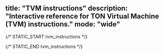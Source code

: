 title: "TVM instructions"
description: "Interactive reference for TON Virtual Machine (TVM) instructions."
mode: "wide"
---

<TvmInstructionTable />

{/* STATIC_START tvm_instructions */}
<div hidden>
#### `00` NOP
Fift: NOP
Description: Does nothing.
Category: stack_basic Stack Basic

#### `0` XCHG_0I
Fift: s[i] XCHG0
Description: Interchanges `s0` with `s[i]`, `1 <= i <= 15`.
Category: stack_basic Stack Basic
Alias: `SWAP` Same as `s1 XCHG0`.

#### `1` XCHG_1I
Fift: s1 s[i] XCHG
Description: Interchanges `s1` with `s[i]`, `2 <= i <= 15`.
Category: stack_basic Stack Basic

#### `2` PUSH
Fift: s[i] PUSH
Description: Pushes a copy of the old `s[i]` into the stack.
Category: stack_basic Stack Basic
Alias: `DUP` Same as `s0 PUSH`.
Alias: `OVER` Same as `s1 PUSH`.

#### `3` POP
Fift: s[i] POP
Description: Pops the old `s0` value into the old `s[i]`.
Category: stack_basic Stack Basic
Alias: `DROP` Same as `s0 POP`, discards the top-of-stack value.
Alias: `NIP` Same as `s1 POP`.

#### `4` XCHG3
Fift: s[i] s[j] s[k] XCHG3
Description: Equivalent to `s2 s[i] XCHG` `s1 s[j] XCHG` `s[k] XCHG0`.
Category: stack_complex Stack Complex

#### `7` PUSHINT_4
Fift: [x] PUSHINT
[x] INT
Description: Pushes integer `x` into the stack. `-5 <= x <= 10`.
Here `i` equals four lower-order bits of `x` (`i=x mod 16`).
Category: const_int Const Int
Alias: ZERO 
Alias: ONE 
Alias: TWO 
Alias: TEN 
Alias: TRUE 

#### `9` PUSHCONT_SHORT
Fift: [builder] PUSHCONT
[builder] CONT
Description: Pushes a continuation made from `builder`.
_Details:_ Pushes an `x`-byte continuation for `0 <= x <= 15`.
Category: const_data Const Data

#### `10` XCHG_IJ
Fift: s[i] s[j] XCHG
Description: Interchanges `s[i]` with `s[j]`, `1 <= i < j <= 15`.
Category: stack_basic Stack Basic

#### `11` XCHG_0I_LONG
Fift: s0 [ii] s() XCHG
Description: Interchanges `s0` with `s[ii]`, `0 <= ii <= 255`.
Category: stack_basic Stack Basic

#### `50` XCHG2
Fift: s[i] s[j] XCHG2
Description: Equivalent to `s1 s[i] XCHG` `s[j] XCHG0`.
Category: stack_complex Stack Complex

#### `51` XCPU
Fift: s[i] s[j] XCPU
Description: Equivalent to `s[i] XCHG0` `s[j] PUSH`.
Category: stack_complex Stack Complex

#### `52` PUXC
Fift: s[i] s[j-1] PUXC
Description: Equivalent to `s[i] PUSH` `SWAP` `s[j] XCHG0`.
Category: stack_complex Stack Complex

#### `53` PUSH2
Fift: s[i] s[j] PUSH2
Description: Equivalent to `s[i] PUSH` `s[j+1] PUSH`.
Category: stack_complex Stack Complex

#### `55` BLKSWAP
Fift: [i+1] [j+1] BLKSWAP
Description: Permutes two blocks `s[j+i+1] ... s[j+1]` and `s[j] ... s0`.
`0 <= i,j <= 15`
Equivalent to `[i+1] [j+1] REVERSE` `[j+1] 0 REVERSE` `[i+j+2] 0 REVERSE`.
Category: stack_complex Stack Complex
Alias: `ROT2` Rotates the three topmost pairs of stack entries.
Alias: `ROLL` Rotates the top `i+1` stack entries.
Equivalent to `1 [i+1] BLKSWAP`.
Alias: `ROLLREV` Rotates the top `i+1` stack entries in the other direction.
Equivalent to `[i+1] 1 BLKSWAP`.

#### `56` PUSH_LONG
Fift: [ii] s() PUSH
Description: Pushes a copy of the old `s[ii]` into the stack.
`0 <= ii <= 255`
Category: stack_complex Stack Complex

#### `57` POP_LONG
Fift: [ii] s() POP
Description: Pops the old `s0` value into the old `s[ii]`.
`0 <= ii <= 255`
Category: stack_complex Stack Complex

#### `58` ROT
Fift: ROT
Description: Equivalent to `1 2 BLKSWAP` or to `s2 s1 XCHG2`.
Category: stack_complex Stack Complex

#### `59` ROTREV
Fift: ROTREV, `-ROT`
Description: Equivalent to `2 1 BLKSWAP` or to `s2 s2 XCHG2`.
Category: stack_complex Stack Complex

#### `5A` SWAP2
Fift: SWAP2, `2SWAP`
Description: Equivalent to `2 2 BLKSWAP` or to `s3 s2 XCHG2`.
Category: stack_complex Stack Complex

#### `5B` DROP2
Fift: DROP2, `2DROP`
Description: Equivalent to `DROP` `DROP`.
Category: stack_complex Stack Complex

#### `5C` DUP2
Fift: DUP2, `2DUP`
Description: Equivalent to `s1 s0 PUSH2`.
Category: stack_complex Stack Complex

#### `5D` OVER2
Fift: OVER2, `2OVER`
Description: Equivalent to `s3 s2 PUSH2`.
Category: stack_complex Stack Complex

#### `5E` REVERSE
Fift: [i+2] [j] REVERSE
Description: Reverses the order of `s[j+i+1] ... s[j]`.
Category: stack_complex Stack Complex

#### `5F` BLKPUSH
Fift: [i] [j] BLKPUSH
Description: Equivalent to `PUSH s(j)` performed `i` times.
`1 <= i <= 15`, `0 <= j <= 15`.
Category: stack_complex Stack Complex

#### `60` PICK
Fift: PICK, `PUSHX`
Description: Pops integer `i` from the stack, then performs `s[i] PUSH`.
Category: stack_complex Stack Complex

#### `61` ROLLX
Fift: ROLLX
Description: Pops integer `i` from the stack, then performs `1 [i] BLKSWAP`.
Category: stack_complex Stack Complex

#### `62` -ROLLX
Fift: -ROLLX, `ROLLREVX`
Description: Pops integer `i` from the stack, then performs `[i] 1 BLKSWAP`.
Category: stack_complex Stack Complex

#### `63` BLKSWX
Fift: BLKSWX
Description: Pops integers `i`, `j` from the stack, then performs `[i] [j] BLKSWAP`.
Category: stack_complex Stack Complex

#### `64` REVX
Fift: REVX
Description: Pops integers `i`, `j` from the stack, then performs `[i] [j] REVERSE`.
Category: stack_complex Stack Complex

#### `65` DROPX
Fift: DROPX
Description: Pops integer `i` from the stack, then performs `[i] BLKDROP`.
Category: stack_complex Stack Complex

#### `66` TUCK
Fift: TUCK
Description: Equivalent to `SWAP` `OVER` or to `s1 s1 XCPU`.
Category: stack_complex Stack Complex

#### `67` XCHGX
Fift: XCHGX
Description: Pops integer `i` from the stack, then performs `s[i] XCHG`.
Category: stack_complex Stack Complex

#### `68` DEPTH
Fift: DEPTH
Description: Pushes the current depth of the stack.
Category: stack_complex Stack Complex

#### `69` CHKDEPTH
Fift: CHKDEPTH
Description: Pops integer `i` from the stack, then checks whether there are at least `i` elements, generating a stack underflow exception otherwise.
Category: stack_complex Stack Complex

#### `6A` ONLYTOPX
Fift: ONLYTOPX
Description: Pops integer `i` from the stack, then removes all but the top `i` elements.
Category: stack_complex Stack Complex

#### `6B` ONLYX
Fift: ONLYX
Description: Pops integer `i` from the stack, then leaves only the bottom `i` elements. Approximately equivalent to `DEPTH` `SWAP` `SUB` `DROPX`.
Category: stack_complex Stack Complex

#### `6C` BLKDROP2
Fift: [i] [j] BLKDROP2
Description: Drops `i` stack elements under the top `j` elements.
`1 <= i <= 15`, `0 <= j <= 15`
Equivalent to `[i+j] 0 REVERSE` `[i] BLKDROP` `[j] 0 REVERSE`.
Category: stack_complex Stack Complex

#### `6D` NULL
Fift: NULL
PUSHNULL
Description: Pushes the only value of type _Null_.
Category: tuple Tuple
Alias: `NEWDICT` Returns a new empty dictionary.
It is an alternative mnemonic for `PUSHNULL`.

#### `6E` ISNULL
Fift: ISNULL
Description: Checks whether `x` is a _Null_, and returns `-1` or `0` accordingly.
Category: tuple Tuple
Alias: `DICTEMPTY` Checks whether dictionary `D` is empty, and returns `-1` or `0` accordingly.
It is an alternative mnemonics for `ISNULL`.

#### `80` PUSHINT_8
Fift: [xx] PUSHINT
[xx] INT
Description: Pushes integer `xx`. `-128 <= xx <= 127`.
Category: const_int Const Int

#### `81` PUSHINT_16
Fift: [xxxx] PUSHINT
[xxxx] INT
Description: Pushes integer `xxxx`. `-2^15 <= xxxx < 2^15`.
Category: const_int Const Int

#### `82` PUSHINT_LONG
Fift: [xxx] PUSHINT
[xxx] INT
Description: Pushes integer `xxx`.
_Details:_ 5-bit `0 <= l <= 30` determines the length `n=8l+19` of signed big-endian integer `xxx`.
The total length of this instruction is `l+4` bytes or `n+13=8l+32` bits.
Category: const_int Const Int

#### `83` PUSHPOW2
Fift: [xx+1] PUSHPOW2
Description: (Quietly) pushes `2^(xx+1)` for `0 <= xx <= 255`.
`2^256` is a `NaN`.
Category: const_int Const Int

#### `84` PUSHPOW2DEC
Fift: [xx+1] PUSHPOW2DEC
Description: Pushes `2^(xx+1)-1` for `0 <= xx <= 255`.
Category: const_int Const Int

#### `85` PUSHNEGPOW2
Fift: [xx+1] PUSHNEGPOW2
Description: Pushes `-2^(xx+1)` for `0 <= xx <= 255`.
Category: const_int Const Int

#### `88` PUSHREF
Fift: [ref] PUSHREF
Description: Pushes the reference `ref` into the stack.
_Details:_ Pushes the first reference of `cc.code` into the stack as a _Cell_ (and removes this reference from the current continuation).
Category: const_data Const Data

#### `89` PUSHREFSLICE
Fift: [ref] PUSHREFSLICE
Description: Similar to `PUSHREF`, but converts the cell into a _Slice_.
Category: const_data Const Data

#### `8A` PUSHREFCONT
Fift: [ref] PUSHREFCONT
Description: Similar to `PUSHREFSLICE`, but makes an ordinary _Continuation_ out of the cell.
Category: const_data Const Data

#### `8B` PUSHSLICE
Fift: [slice] PUSHSLICE
[slice] SLICE
Description: Pushes the slice `slice` into the stack.
_Details:_ Pushes the (prefix) subslice of `cc.code` consisting of its first `8x+4` bits and no references (i.e., essentially a bitstring), where `0 <= x <= 15`.
A completion tag is assumed, meaning that all trailing zeroes and the last binary one (if present) are removed from this bitstring.
If the original bitstring consists only of zeroes, an empty slice will be pushed.
Category: const_data Const Data

#### `8C` PUSHSLICE_REFS
Fift: [slice] PUSHSLICE
[slice] SLICE
Description: Pushes the slice `slice` into the stack.
_Details:_ Pushes the (prefix) subslice of `cc.code` consisting of its first `1 <= r+1 <= 4` references and up to first `8xx+1` bits of data, with `0 <= xx <= 31`.
A completion tag is also assumed.
Category: const_data Const Data

#### `8D` PUSHSLICE_LONG
Fift: [slice] PUSHSLICE
[slice] SLICE
Description: Pushes the slice `slice` into the stack.
_Details:_ Pushes the subslice of `cc.code` consisting of `0 <= r <= 4` references and up to `8xx+6` bits of data, with `0 <= xx <= 127`.
A completion tag is assumed.
Category: const_data Const Data

#### `A0` ADD
Fift: ADD
Description: 
Category: arithm_basic Arithm Basic

#### `A1` SUB
Fift: SUB
Description: 
Category: arithm_basic Arithm Basic

#### `A2` SUBR
Fift: SUBR
Description: Equivalent to `SWAP` `SUB`.
Category: arithm_basic Arithm Basic

#### `A3` NEGATE
Fift: NEGATE
Description: Equivalent to `-1 MULCONST` or to `ZERO SUBR`.
Triggers an integer overflow exception if `x = -2^256`.
Category: arithm_basic Arithm Basic

#### `A4` INC
Fift: INC
Description: Equivalent to `1 ADDCONST`.
Category: arithm_basic Arithm Basic

#### `A5` DEC
Fift: DEC
Description: Equivalent to `-1 ADDCONST`.
Category: arithm_basic Arithm Basic

#### `A6` ADDCONST
Fift: [cc] ADDCONST
[cc] ADDINT
[-cc] SUBCONST
[-cc] SUBINT
Description: `-128 <= cc <= 127`.
Category: arithm_basic Arithm Basic

#### `A7` MULCONST
Fift: [cc] MULCONST
[cc] MULINT
Description: `-128 <= cc <= 127`.
Category: arithm_basic Arithm Basic

#### `A8` MUL
Fift: MUL
Description: 
Category: arithm_basic Arithm Basic

#### `AA` LSHIFT
Fift: [cc+1] LSHIFT#
Description: `0 <= cc <= 255`
Category: arithm_logical Arithm Logical

#### `AB` RSHIFT
Fift: [cc+1] RSHIFT#
Description: `0 <= cc <= 255`
Category: arithm_logical Arithm Logical

#### `AC` LSHIFT_VAR
Fift: LSHIFT
Description: `0 <= y <= 1023`
Category: arithm_logical Arithm Logical

#### `AD` RSHIFT_VAR
Fift: RSHIFT
Description: `0 <= y <= 1023`
Category: arithm_logical Arithm Logical

#### `AE` POW2
Fift: POW2
Description: `0 <= y <= 1023`
Equivalent to `ONE` `SWAP` `LSHIFT`.
Category: arithm_logical Arithm Logical

#### `B0` AND
Fift: AND
Description: Bitwise and of two signed integers `x` and `y`, sign-extended to infinity.
Category: arithm_logical Arithm Logical

#### `B1` OR
Fift: OR
Description: Bitwise or of two integers.
Category: arithm_logical Arithm Logical

#### `B2` XOR
Fift: XOR
Description: Bitwise xor of two integers.
Category: arithm_logical Arithm Logical

#### `B3` NOT
Fift: NOT
Description: Bitwise not of an integer.
Category: arithm_logical Arithm Logical

#### `B4` FITS
Fift: [cc+1] FITS
Description: Checks whether `x` is a `cc+1`-bit signed integer for `0 <= cc <= 255` (i.e., whether `-2^cc <= x < 2^cc`).
If not, either triggers an integer overflow exception, or replaces `x` with a `NaN` (quiet version).
Category: arithm_logical Arithm Logical
Alias: CHKBOOL Checks whether `x` is a boolean value (i.e., either 0 or -1).

#### `B5` UFITS
Fift: [cc+1] UFITS
Description: Checks whether `x` is a `cc+1`-bit unsigned integer for `0 <= cc <= 255` (i.e., whether `0 <= x < 2^(cc+1)`).
Category: arithm_logical Arithm Logical
Alias: CHKBIT Checks whether `x` is a binary digit (i.e., zero or one).

#### `B8` SGN
Fift: SGN
Description: Computes the sign of an integer `x`:
`-1` if `x<0`, `0` if `x=0`, `1` if `x>0`.
Category: compare_int Compare Int

#### `B9` LESS
Fift: LESS
Description: Returns `-1` if `x<y`, `0` otherwise.
Category: compare_int Compare Int

#### `BA` EQUAL
Fift: EQUAL
Description: Returns `-1` if `x=y`, `0` otherwise.
Category: compare_int Compare Int

#### `BB` LEQ
Fift: LEQ
Description: 
Category: compare_int Compare Int

#### `BC` GREATER
Fift: GREATER
Description: 
Category: compare_int Compare Int

#### `BD` NEQ
Fift: NEQ
Description: Equivalent to `EQUAL` `NOT`.
Category: compare_int Compare Int

#### `BE` GEQ
Fift: GEQ
Description: Equivalent to `LESS` `NOT`.
Category: compare_int Compare Int

#### `BF` CMP
Fift: CMP
Description: Computes the sign of `x-y`:
`-1` if `x<y`, `0` if `x=y`, `1` if `x>y`.
No integer overflow can occur here unless `x` or `y` is a `NaN`.
Category: compare_int Compare Int

#### `C0` EQINT
Fift: [yy] EQINT
Description: Returns `-1` if `x=yy`, `0` otherwise.
`-2^7 <= yy < 2^7`.
Category: compare_int Compare Int
Alias: ISZERO Checks whether an integer is zero. Corresponds to Forth's `0=`.

#### `C1` LESSINT
Fift: [yy] LESSINT
[yy-1] LEQINT
Description: Returns `-1` if `x<yy`, `0` otherwise.
`-2^7 <= yy < 2^7`.
Category: compare_int Compare Int
Alias: ISNEG Checks whether an integer is negative. Corresponds to Forth's `0<`.
Alias: ISNPOS Checks whether an integer is non-positive.

#### `C2` GTINT
Fift: [yy] GTINT
[yy+1] GEQINT
Description: Returns `-1` if `x>yy`, `0` otherwise.
`-2^7 <= yy < 2^7`.
Category: compare_int Compare Int
Alias: ISPOS Checks whether an integer is positive. Corresponds to Forth's `0>`.
Alias: ISNNEG Checks whether an integer is non-negative.

#### `C3` NEQINT
Fift: [yy] NEQINT
Description: Returns `-1` if `x!=yy`, `0` otherwise.
`-2^7 <= yy < 2^7`.
Category: compare_int Compare Int

#### `C4` ISNAN
Fift: ISNAN
Description: Checks whether `x` is a `NaN`.
Category: compare_int Compare Int

#### `C5` CHKNAN
Fift: CHKNAN
Description: Throws an arithmetic overflow exception if `x` is a `NaN`.
Category: compare_int Compare Int

#### `C8` NEWC
Fift: NEWC
Description: Creates a new empty _Builder_.
Category: cell_build Cell Build

#### `C9` ENDC
Fift: ENDC
Description: Converts a _Builder_ into an ordinary _Cell_.
Category: cell_build Cell Build

#### `CA` STI
Fift: [cc+1] STI
Description: Stores a signed `cc+1`-bit integer `x` into _Builder_ `b` for `0 <= cc <= 255`, throws a range check exception if `x` does not fit into `cc+1` bits.
Category: cell_build Cell Build

#### `CB` STU
Fift: [cc+1] STU
Description: Stores an unsigned `cc+1`-bit integer `x` into _Builder_ `b`. In all other respects it is similar to `STI`.
Category: cell_build Cell Build

#### `CC` STREF
Fift: STREF
Description: Stores a reference to _Cell_ `c` into _Builder_ `b`.
Category: cell_build Cell Build

#### `CD` STBREFR
Fift: STBREFR
ENDCST
Description: Equivalent to `ENDC` `SWAP` `STREF`.
Category: cell_build Cell Build

#### `CE` STSLICE
Fift: STSLICE
Description: Stores _Slice_ `s` into _Builder_ `b`.
Category: cell_build Cell Build
Alias: STDICTS Stores a _Slice_-represented dictionary `s` into _Builder_ `b`.
It is actually a synonym for `STSLICE`.

#### `D0` CTOS
Fift: CTOS
Description: Converts a _Cell_ into a _Slice_. Notice that `c` must be either an ordinary cell, or an exotic cell which is automatically _loaded_ to yield an ordinary cell `c'`, converted into a _Slice_ afterwards.
Category: cell_parse Cell Parse

#### `D1` ENDS
Fift: ENDS
Description: Removes a _Slice_ `s` from the stack, and throws an exception if it is not empty.
Category: cell_parse Cell Parse

#### `D2` LDI
Fift: [cc+1] LDI
Description: Loads (i.e., parses) a signed `cc+1`-bit integer `x` from _Slice_ `s`, and returns the remainder of `s` as `s'`.
Category: cell_parse Cell Parse

#### `D3` LDU
Fift: [cc+1] LDU
Description: Loads an unsigned `cc+1`-bit integer `x` from _Slice_ `s`.
Category: cell_parse Cell Parse

#### `D4` LDREF
Fift: LDREF
Description: Loads a cell reference `c` from `s`.
Category: cell_parse Cell Parse

#### `D5` LDREFRTOS
Fift: LDREFRTOS
Description: Equivalent to `LDREF` `SWAP` `CTOS`.
Category: cell_parse Cell Parse

#### `D6` LDSLICE
Fift: [cc+1] LDSLICE
Description: Cuts the next `cc+1` bits of `s` into a separate _Slice_ `s''`.
Category: cell_parse Cell Parse

#### `D8` EXECUTE
Fift: EXECUTE
CALLX
Description: _Calls_, or _executes_, continuation `c`.
Category: cont_basic Cont Basic

#### `D9` JMPX
Fift: JMPX
Description: _Jumps_, or transfers control, to continuation `c`.
The remainder of the previous current continuation `cc` is discarded.
Category: cont_basic Cont Basic

#### `DA` CALLXARGS
Fift: [p] [r] CALLXARGS
Description: _Calls_ continuation `c` with `p` parameters and expecting `r` return values
`0 <= p <= 15`, `0 <= r <= 15`
Category: cont_basic Cont Basic

#### `DC` IFRET
Fift: IFRET
IFNOT:
Description: Performs a `RET`, but only if integer `f` is non-zero. If `f` is a `NaN`, throws an integer overflow exception.
Category: cont_conditional Cont Conditional

#### `DD` IFNOTRET
Fift: IFNOTRET
IF:
Description: Performs a `RET`, but only if integer `f` is zero.
Category: cont_conditional Cont Conditional

#### `DE` IF
Fift: IF
Description: Performs `EXECUTE` for `c` (i.e., _executes_ `c`), but only if integer `f` is non-zero. Otherwise simply discards both values.
Category: cont_conditional Cont Conditional

#### `DF` IFNOT
Fift: IFNOT
Description: Executes continuation `c`, but only if integer `f` is zero. Otherwise simply discards both values.
Category: cont_conditional Cont Conditional

#### `E0` IFJMP
Fift: IFJMP
Description: Jumps to `c` (similarly to `JMPX`), but only if `f` is non-zero.
Category: cont_conditional Cont Conditional

#### `E1` IFNOTJMP
Fift: IFNOTJMP
Description: Jumps to `c` (similarly to `JMPX`), but only if `f` is zero.
Category: cont_conditional Cont Conditional

#### `E2` IFELSE
Fift: IFELSE
Description: If integer `f` is non-zero, executes `c`, otherwise executes `c'`. Equivalent to `CONDSELCHK` `EXECUTE`.
Category: cont_conditional Cont Conditional

#### `E4` REPEAT
Fift: REPEAT
Description: Executes continuation `c` `n` times, if integer `n` is non-negative. If `n>=2^31` or `n<-2^31`, generates a range check exception.
Notice that a `RET` inside the code of `c` works as a `continue`, not as a `break`. One should use either alternative (experimental) loops or alternative `RETALT` (along with a `SETEXITALT` before the loop) to `break` out of a loop.
Category: cont_loops Cont Loops

#### `E5` REPEATEND
Fift: REPEATEND
REPEAT:
Description: Similar to `REPEAT`, but it is applied to the current continuation `cc`.
Category: cont_loops Cont Loops

#### `E6` UNTIL
Fift: UNTIL
Description: Executes continuation `c`, then pops an integer `x` from the resulting stack. If `x` is zero, performs another iteration of this loop. The actual implementation of this primitive involves an extraordinary continuation `ec_until` with its arguments set to the body of the loop (continuation `c`) and the original current continuation `cc`. This extraordinary continuation is then saved into the savelist of `c` as `c.c0` and the modified `c` is then executed. The other loop primitives are implemented similarly with the aid of suitable extraordinary continuations.
Category: cont_loops Cont Loops

#### `E7` UNTILEND
Fift: UNTILEND
UNTIL:
Description: Similar to `UNTIL`, but executes the current continuation `cc` in a loop. When the loop exit condition is satisfied, performs a `RET`.
Category: cont_loops Cont Loops

#### `E8` WHILE
Fift: WHILE
Description: Executes `c'` and pops an integer `x` from the resulting stack. If `x` is zero, exits the loop and transfers control to the original `cc`. If `x` is non-zero, executes `c`, and then begins a new iteration.
Category: cont_loops Cont Loops

#### `E9` WHILEEND
Fift: WHILEEND
Description: Similar to `WHILE`, but uses the current continuation `cc` as the loop body.
Category: cont_loops Cont Loops

#### `EA` AGAIN
Fift: AGAIN
Description: Similar to `REPEAT`, but executes `c` infinitely many times. A `RET` only begins a new iteration of the infinite loop, which can be exited only by an exception, or a `RETALT` (or an explicit `JMPX`).
Category: cont_loops Cont Loops

#### `EB` AGAINEND
Fift: AGAINEND
AGAIN:
Description: Similar to `AGAIN`, but performed with respect to the current continuation `cc`.
Category: cont_loops Cont Loops

#### `EC` SETCONTARGS_N
Fift: [r] [n] SETCONTARGS
Description: Pushes `0 <= r <= 15` values `x_1...x_r` into the stack of (a copy of) the continuation `c`, starting with `x_1`. When `n` is 15 (-1 in Fift notation), does nothing with `c.nargs`. For `0 <= n <= 14`, sets `c.nargs` to the final size of the stack of `c'` plus `n`. In other words, transforms `c` into a _closure_ or a _partially applied function_, with `0 <= n <= 14` arguments missing.
Category: cont_stack Cont Stack
Alias: SETNUMARGS Sets `c.nargs` to `n` plus the current depth of `c`'s stack, where `0 <= n <= 14`. If `c.nargs` is already set to a non-negative value, does nothing.
Alias: SETCONTARGS Pushes `0 <= r <= 15` values `x_1...x_r` into the stack of (a copy of) the continuation `c`, starting with `x_1`. If the final depth of `c`'s stack turns out to be greater than `c.nargs`, a stack overflow exception is generated.

#### `EE` BLESSARGS
Fift: [r] [n] BLESSARGS
Description: `0 <= r <= 15`, `-1 <= n <= 14`
Equivalent to `BLESS` `[r] [n] SETCONTARGS`.
The value of `n` is represented inside the instruction by the 4-bit integer `n mod 16`.
Category: cont_create Cont Create
Alias: BLESSNUMARGS Also transforms a _Slice_ `s` into a _Continuation_ `c`, but sets `c.nargs` to `0 <= n <= 14`.

#### `F0` CALLDICT
Fift: [nn] CALL
[nn] CALLDICT
Description: Calls the continuation in `c3`, pushing integer `0 <= nn <= 255` into its stack as an argument.
Approximately equivalent to `[nn] PUSHINT` `c3 PUSHCTR` `EXECUTE`.
Category: cont_dict Cont Dict

#### `F3` TRYARGS
Fift: [p] [r] TRYARGS
Description: Similar to `TRY`, but with `[p] [r] CALLXARGS` internally used instead of `EXECUTE`.
In this way, all but the top `0 <= p <= 15` stack elements will be saved into current continuation's stack, and then restored upon return from either `c` or `c'`, with the top `0 <= r <= 15` values of the resulting stack of `c` or `c'` copied as return values.
Category: exceptions Exceptions

#### `FE` DEBUG
Fift: &#123i*16+j&#125 DEBUG
Description: 
Category: debug Debug
Alias: DUMPSTK Dumps the stack (at most the top 255 values) and shows the total stack depth. Does nothing on production versions of TVM.
Alias: STRDUMP Dumps slice with length divisible by 8 from top of stack as a string. Does nothing on production versions of TVM.
Alias: DUMP Dumps slice with length divisible by 8 from top of stack as a string. Does nothing on production versions of TVM.

#### `FF` SETCP
Fift: [nn] SETCP
Description: Selects TVM codepage `0 <= nn < 240`. If the codepage is not supported, throws an invalid opcode exception.
Category: codepage Codepage
Alias: SETCP0 Selects TVM (test) codepage zero as described in this document.

#### `540` XCHG3_ALT
Fift: s[i] s[j] s[k] XCHG3_l
Description: Long form of `XCHG3`.
Category: stack_complex Stack Complex

#### `541` XC2PU
Fift: s[i] s[j] s[k] XC2PU
Description: Equivalent to `s[i] s[j] XCHG2` `s[k] PUSH`.
Category: stack_complex Stack Complex

#### `542` XCPUXC
Fift: s[i] s[j] s[k-1] XCPUXC
Description: Equivalent to `s1 s[i] XCHG` `s[j] s[k-1] PUXC`.
Category: stack_complex Stack Complex

#### `543` XCPU2
Fift: s[i] s[j] s[k] XCPU2
Description: Equivalent to `s[i] XCHG0` `s[j] s[k] PUSH2`.
Category: stack_complex Stack Complex

#### `544` PUXC2
Fift: s[i] s[j-1] s[k-1] PUXC2
Description: Equivalent to `s[i] PUSH` `s2 XCHG0` `s[j] s[k] XCHG2`.
Category: stack_complex Stack Complex

#### `545` PUXCPU
Fift: s[i] s[j-1] s[k-1] PUXCPU
Description: Equivalent to `s[i] s[j-1] PUXC` `s[k] PUSH`.
Category: stack_complex Stack Complex

#### `546` PU2XC
Fift: s[i] s[j-1] s[k-2] PU2XC
Description: Equivalent to `s[i] PUSH` `SWAP` `s[j] s[k-1] PUXC`.
Category: stack_complex Stack Complex

#### `547` PUSH3
Fift: s[i] s[j] s[k] PUSH3
Description: Equivalent to `s[i] PUSH` `s[j+1] s[k+1] PUSH2`.
Category: stack_complex Stack Complex

#### `5F0` BLKDROP
Fift: [i] BLKDROP
Description: Equivalent to `DROP` performed `i` times.
Category: stack_complex Stack Complex

#### `6F0` TUPLE
Fift: [n] TUPLE
Description: Creates a new _Tuple_ `t=(x_1, ... ,x_n)` containing `n` values `x_1`,..., `x_n`.
`0 <= n <= 15`
Category: tuple Tuple
Alias: NIL Pushes the only _Tuple_ `t=()` of length zero.
Alias: SINGLE Creates a singleton `t:=(x)`, i.e., a _Tuple_ of length one.
Alias: PAIR Creates pair `t:=(x,y)`.
Alias: TRIPLE Creates triple `t:=(x,y,z)`.

#### `6F1` INDEX
Fift: [k] INDEX
Description: Returns the `k`-th element of a _Tuple_ `t`.
`0 <= k <= 15`.
Category: tuple Tuple
Alias: FIRST Returns the first element of a _Tuple_.
Alias: SECOND Returns the second element of a _Tuple_.
Alias: THIRD Returns the third element of a _Tuple_.

#### `6F2` UNTUPLE
Fift: [n] UNTUPLE
Description: Unpacks a _Tuple_ `t=(x_1,...,x_n)` of length equal to `0 <= n <= 15`.
If `t` is not a _Tuple_, or if `|t| != n`, a type check exception is thrown.
Category: tuple Tuple
Alias: UNSINGLE Unpacks a singleton `t=(x)`.
Alias: UNPAIR Unpacks a pair `t=(x,y)`.
Alias: UNTRIPLE Unpacks a triple `t=(x,y,z)`.

#### `6F3` UNPACKFIRST
Fift: [k] UNPACKFIRST
Description: Unpacks first `0 <= k <= 15` elements of a _Tuple_ `t`.
If `|t|<k`, throws a type check exception.
Category: tuple Tuple
Alias: CHKTUPLE Checks whether `t` is a _Tuple_. If not, throws a type check exception.

#### `6F4` EXPLODE
Fift: [n] EXPLODE
Description: Unpacks a _Tuple_ `t=(x_1,...,x_m)` and returns its length `m`, but only if `m <= n <= 15`. Otherwise throws a type check exception.
Category: tuple Tuple

#### `6F5` SETINDEX
Fift: [k] SETINDEX
Description: Computes _Tuple_ `t'` that differs from `t` only at position `t'_&#123k+1&#125`, which is set to `x`.
`0 <= k <= 15`
If `k >= |t|`, throws a range check exception.
Category: tuple Tuple
Alias: SETFIRST Sets the first component of _Tuple_ `t` to `x` and returns the resulting _Tuple_ `t'`.
Alias: SETSECOND Sets the second component of _Tuple_ `t` to `x` and returns the resulting _Tuple_ `t'`.
Alias: SETTHIRD Sets the third component of _Tuple_ `t` to `x` and returns the resulting _Tuple_ `t'`.

#### `6F6` INDEXQ
Fift: [k] INDEXQ
Description: Returns the `k`-th element of a _Tuple_ `t`, where `0 <= k <= 15`. In other words, returns `x_&#123k+1&#125` if `t=(x_1,...,x_n)`. If `k>=n`, or if `t` is _Null_, returns a _Null_ instead of `x`.
Category: tuple Tuple
Alias: FIRSTQ Returns the first element of a _Tuple_.
Alias: SECONDQ Returns the second element of a _Tuple_.
Alias: THIRDQ Returns the third element of a _Tuple_.

#### `6F7` SETINDEXQ
Fift: [k] SETINDEXQ
Description: Sets the `k`-th component of _Tuple_ `t` to `x`, where `0 <= k < 16`, and returns the resulting _Tuple_ `t'`.
If `|t| <= k`, first extends the original _Tuple_ to length `n'=k+1` by setting all new components to _Null_. If the original value of `t` is _Null_, treats it as an empty _Tuple_. If `t` is not _Null_ or _Tuple_, throws an exception. If `x` is _Null_ and either `|t| <= k` or `t` is _Null_, then always returns `t'=t` (and does not consume tuple creation gas).
Category: tuple Tuple
Alias: SETFIRSTQ Sets the first component of _Tuple_ `t` to `x` and returns the resulting _Tuple_ `t'`.
Alias: SETSECONDQ Sets the second component of _Tuple_ `t` to `x` and returns the resulting _Tuple_ `t'`.
Alias: SETTHIRDQ Sets the third component of _Tuple_ `t` to `x` and returns the resulting _Tuple_ `t'`.

#### `6FB` INDEX2
Fift: [i] [j] INDEX2
Description: Recovers `x=(t_&#123i+1&#125)_&#123j+1&#125` for `0 <= i,j <= 3`.
Equivalent to `[i] INDEX` `[j] INDEX`.
Category: tuple Tuple
Alias: CADR Recovers `x=(t_2)_1`.
Alias: CDDR Recovers `x=(t_2)_2`.

#### `DB0` CALLXARGS_VAR
Fift: [p] -1 CALLXARGS
Description: _Calls_ continuation `c` with `0 <= p <= 15` parameters, expecting an arbitrary number of return values.
Category: cont_basic Cont Basic

#### `DB1` JMPXARGS
Fift: [p] JMPXARGS
Description: _Jumps_ to continuation `c`, passing only the top `0 <= p <= 15` values from the current stack to it (the remainder of the current stack is discarded).
Category: cont_basic Cont Basic

#### `DB2` RETARGS
Fift: [r] RETARGS
Description: _Returns_ to `c0`, with `0 <= r <= 15` return values taken from the current stack.
Category: cont_basic Cont Basic

#### `DB4` RUNVM
Fift: flags RUNVM
Description: Runs child VM with code `code` and stack `x_1...x_n`. Returns the resulting stack `x'_1...x'_m` and exitcode. Other arguments and return values are enabled by flags.
Category: cont_basic Cont Basic

#### `ED0` RETURNARGS
Fift: [p] RETURNARGS
Description: Leaves only the top `0 <= p <= 15` values in the current stack (somewhat similarly to `ONLYTOPX`), with all the unused bottom values not discarded, but saved into continuation `c0` in the same way as `SETCONTARGS` does.
Category: cont_stack Cont Stack

#### `ED4` PUSHCTR
Fift: c[i] PUSHCTR
c[i] PUSH
Description: Pushes the current value of control register `c(i)`. If the control register is not supported in the current codepage, or if it does not have a value, an exception is triggered.
Category: cont_registers Cont Registers
Alias: PUSHROOT Pushes the ''global data root'' cell reference, thus enabling access to persistent smart-contract data.

#### `ED5` POPCTR
Fift: c[i] POPCTR
c[i] POP
Description: Pops a value `x` from the stack and stores it into control register `c(i)`, if supported in the current codepage. Notice that if a control register accepts only values of a specific type, a type-checking exception may occur.
Category: cont_registers Cont Registers
Alias: POPROOT Sets the ''global data root'' cell reference, thus allowing modification of persistent smart-contract data.

#### `ED6` SETCONTCTR
Fift: c[i] SETCONT
c[i] SETCONTCTR
Description: Stores `x` into the savelist of continuation `c` as `c(i)`, and returns the resulting continuation `c'`. Almost all operations with continuations may be expressed in terms of `SETCONTCTR`, `POPCTR`, and `PUSHCTR`.
Category: cont_registers Cont Registers

#### `ED7` SETRETCTR
Fift: c[i] SETRETCTR
Description: Equivalent to `c0 PUSHCTR` `c[i] SETCONTCTR` `c0 POPCTR`.
Category: cont_registers Cont Registers

#### `ED8` SETALTCTR
Fift: c[i] SETALTCTR
Description: Equivalent to `c1 PUSHCTR` `c[i] SETCONTCTR` `c1 POPCTR`.
Category: cont_registers Cont Registers

#### `ED9` POPSAVE
Fift: c[i] POPSAVE
c[i] POPCTRSAVE
Description: Similar to `c[i] POPCTR`, but also saves the old value of `c[i]` into continuation `c0`.
Equivalent (up to exceptions) to `c[i] SAVECTR` `c[i] POPCTR`.
Category: cont_registers Cont Registers

#### `EDA` SAVE
Fift: c[i] SAVE
c[i] SAVECTR
Description: Saves the current value of `c(i)` into the savelist of continuation `c0`. If an entry for `c[i]` is already present in the savelist of `c0`, nothing is done. Equivalent to `c[i] PUSHCTR` `c[i] SETRETCTR`.
Category: cont_registers Cont Registers

#### `EDB` SAVEALT
Fift: c[i] SAVEALT
c[i] SAVEALTCTR
Description: Similar to `c[i] SAVE`, but saves the current value of `c[i]` into the savelist of `c1`, not `c0`.
Category: cont_registers Cont Registers

#### `EDC` SAVEBOTH
Fift: c[i] SAVEBOTH
c[i] SAVEBOTHCTR
Description: Equivalent to `c[i] SAVE` `c[i] SAVEALT`.
Category: cont_registers Cont Registers

#### `F82` GETPARAM
Fift: [i] GETPARAM
Description: Returns the `i`-th parameter from the _Tuple_ provided at `c7` for `0 <= i <= 15`. Equivalent to `c7 PUSHCTR` `FIRST` `[i] INDEX`.
If one of these internal operations fails, throws an appropriate type checking or range checking exception.
Category: app_config App Config
Alias: NOW Returns the current Unix time as an _Integer_. If it is impossible to recover the requested value starting from `c7`, throws a type checking or range checking exception as appropriate.
Equivalent to `3 GETPARAM`.
Alias: BLOCKLT Returns the starting logical time of the current block.
Equivalent to `4 GETPARAM`.
Alias: LTIME Returns the logical time of the current transaction.
Equivalent to `5 GETPARAM`.
Alias: RANDSEED Returns the current random seed as an unsigned 256-bit _Integer_.
Equivalent to `6 GETPARAM`.
Alias: BALANCE Returns the remaining balance of the smart contract as a _Tuple_ consisting of an _Integer_ (the remaining Gram balance in nanograms) and a _Maybe Cell_ (a dictionary with 32-bit keys representing the balance of ''extra currencies'').
Equivalent to `7 GETPARAM`.
Note that `RAW` primitives such as `SENDRAWMSG` do not update this field.
Alias: MYADDR Returns the internal address of the current smart contract as a _Slice_ with a `MsgAddressInt`. If necessary, it can be parsed further using primitives such as `PARSEMSGADDR` or `REWRITESTDADDR`.
Equivalent to `8 GETPARAM`.
Alias: CONFIGROOT Returns the _Maybe Cell_ `D` with the current global configuration dictionary. Equivalent to `9 GETPARAM `.
Alias: MYCODE Retrieves code of smart-contract from c7. Equivalent to `10 GETPARAM `.
Alias: INCOMINGVALUE Retrieves value of incoming message from c7. Equivalent to `11 GETPARAM `.
Alias: STORAGEFEES Retrieves value of storage phase fees from c7. Equivalent to `12 GETPARAM `.
Alias: PREVBLOCKSINFOTUPLE Retrives PrevBlocksInfo: `[last_mc_blocks, prev_key_block]` from c7. Equivalent to `13 GETPARAM `.

#### `FEF` DEBUGSTR
Fift: &#123string&#125 DEBUGSTR
&#123string&#125 &#123x&#125 DEBUGSTRI
Description: `0 <= n < 16`. Length of `ssss` is `n+1` bytes.
`&#123string&#125` is a [string literal](https://github.com/Piterden/TON-docs/blob/master/Fift.%20A%20Brief%20Introduction.md#user-content-29-string-literals).
`DEBUGSTR`: `ssss` is the given string.
`DEBUGSTRI`: `ssss` is one-byte integer `0 <= x <= 255` followed by the given string.
Category: debug Debug

#### `FFF` SETCP_SPECIAL
Fift: [z-16] SETCP
Description: Selects TVM codepage `z-16` for `1 <= z <= 15`. Negative codepages `-13...-1` are reserved for restricted versions of TVM needed to validate runs of TVM in other codepages. Negative codepage `-14` is reserved for experimental codepages, not necessarily compatible between different TVM implementations, and should be disabled in the production versions of TVM.
Category: codepage Codepage

#### `6F80` TUPLEVAR
Fift: TUPLEVAR
Description: Creates a new _Tuple_ `t` of length `n` similarly to `TUPLE`, but with `0 <= n <= 255` taken from the stack.
Category: tuple Tuple

#### `6F81` INDEXVAR
Fift: INDEXVAR
Description: Similar to `k INDEX`, but with `0 <= k <= 254` taken from the stack.
Category: tuple Tuple

#### `6F82` UNTUPLEVAR
Fift: UNTUPLEVAR
Description: Similar to `n UNTUPLE`, but with `0 <= n <= 255` taken from the stack.
Category: tuple Tuple

#### `6F83` UNPACKFIRSTVAR
Fift: UNPACKFIRSTVAR
Description: Similar to `n UNPACKFIRST`, but with `0 <= n <= 255` taken from the stack.
Category: tuple Tuple

#### `6F84` EXPLODEVAR
Fift: EXPLODEVAR
Description: Similar to `n EXPLODE`, but with `0 <= n <= 255` taken from the stack.
Category: tuple Tuple

#### `6F85` SETINDEXVAR
Fift: SETINDEXVAR
Description: Similar to `k SETINDEX`, but with `0 <= k <= 254` taken from the stack.
Category: tuple Tuple

#### `6F86` INDEXVARQ
Fift: INDEXVARQ
Description: Similar to `n INDEXQ`, but with `0 <= k <= 254` taken from the stack.
Category: tuple Tuple

#### `6F87` SETINDEXVARQ
Fift: SETINDEXVARQ
Description: Similar to `k SETINDEXQ`, but with `0 <= k <= 254` taken from the stack.
Category: tuple Tuple

#### `6F88` TLEN
Fift: TLEN
Description: Returns the length of a _Tuple_.
Category: tuple Tuple

#### `6F89` QTLEN
Fift: QTLEN
Description: Similar to `TLEN`, but returns `-1` if `t` is not a _Tuple_.
Category: tuple Tuple

#### `6F8A` ISTUPLE
Fift: ISTUPLE
Description: Returns `-1` or `0` depending on whether `t` is a _Tuple_.
Category: tuple Tuple

#### `6F8B` LAST
Fift: LAST
Description: Returns the last element of a non-empty _Tuple_ `t`.
Category: tuple Tuple

#### `6F8C` TPUSH
Fift: TPUSH
COMMA
Description: Appends a value `x` to a _Tuple_ `t=(x_1,...,x_n)`, but only if the resulting _Tuple_ `t'=(x_1,...,x_n,x)` is of length at most 255. Otherwise throws a type check exception.
Category: tuple Tuple

#### `6F8D` TPOP
Fift: TPOP
Description: Detaches the last element `x=x_n` from a non-empty _Tuple_ `t=(x_1,...,x_n)`, and returns both the resulting _Tuple_ `t'=(x_1,...,x_&#123n-1&#125)` and the original last element `x`.
Category: tuple Tuple

#### `6FA0` NULLSWAPIF
Fift: NULLSWAPIF
Description: Pushes a _Null_ under the topmost _Integer_ `x`, but only if `x!=0`.
Category: tuple Tuple

#### `6FA1` NULLSWAPIFNOT
Fift: NULLSWAPIFNOT
Description: Pushes a _Null_ under the topmost _Integer_ `x`, but only if `x=0`. May be used for stack alignment after quiet primitives such as `PLDUXQ`.
Category: tuple Tuple

#### `6FA2` NULLROTRIF
Fift: NULLROTRIF
Description: Pushes a _Null_ under the second stack entry from the top, but only if the topmost _Integer_ `y` is non-zero.
Category: tuple Tuple

#### `6FA3` NULLROTRIFNOT
Fift: NULLROTRIFNOT
Description: Pushes a _Null_ under the second stack entry from the top, but only if the topmost _Integer_ `y` is zero. May be used for stack alignment after quiet primitives such as `LDUXQ`.
Category: tuple Tuple

#### `6FA4` NULLSWAPIF2
Fift: NULLSWAPIF2
Description: Pushes two nulls under the topmost _Integer_ `x`, but only if `x!=0`.
Equivalent to `NULLSWAPIF` `NULLSWAPIF`.
Category: tuple Tuple

#### `6FA5` NULLSWAPIFNOT2
Fift: NULLSWAPIFNOT2
Description: Pushes two nulls under the topmost _Integer_ `x`, but only if `x=0`.
Equivalent to `NULLSWAPIFNOT` `NULLSWAPIFNOT`.
Category: tuple Tuple

#### `6FA6` NULLROTRIF2
Fift: NULLROTRIF2
Description: Pushes two nulls under the second stack entry from the top, but only if the topmost _Integer_ `y` is non-zero.
Equivalent to `NULLROTRIF` `NULLROTRIF`.
Category: tuple Tuple

#### `6FA7` NULLROTRIFNOT2
Fift: NULLROTRIFNOT2
Description: Pushes two nulls under the second stack entry from the top, but only if the topmost _Integer_ `y` is zero.
Equivalent to `NULLROTRIFNOT` `NULLROTRIFNOT`.
Category: tuple Tuple

#### `83FF` PUSHNAN
Fift: PUSHNAN
Description: Pushes a `NaN`.
Category: const_int Const Int

#### `A900` ADDDIVMOD
Fift: ADDDIVMOD
Description: 
Category: arithm_div Arithm Div

#### `A901` ADDDIVMODR
Fift: ADDDIVMODR
Description: 
Category: arithm_div Arithm Div

#### `A902` ADDDIVMODC
Fift: ADDDIVMODC
Description: 
Category: arithm_div Arithm Div

#### `A904` DIV
Fift: DIV
Description: `q=floor(x/y)`, `r=x-y*q`
Category: arithm_div Arithm Div

#### `A905` DIVR
Fift: DIVR
Description: `q'=round(x/y)`, `r'=x-y*q'`
Category: arithm_div Arithm Div

#### `A906` DIVC
Fift: DIVC
Description: `q''=ceil(x/y)`, `r''=x-y*q''`
Category: arithm_div Arithm Div

#### `A908` MOD
Fift: MOD
Description: 
Category: arithm_div Arithm Div

#### `A909` MODR
Fift: MODR
Description: 
Category: arithm_div Arithm Div

#### `A90A` MODC
Fift: MODC
Description: 
Category: arithm_div Arithm Div

#### `A90C` DIVMOD
Fift: DIVMOD
Description: 
Category: arithm_div Arithm Div

#### `A90D` DIVMODR
Fift: DIVMODR
Description: 
Category: arithm_div Arithm Div

#### `A90E` DIVMODC
Fift: DIVMODC
Description: 
Category: arithm_div Arithm Div

#### `A920` ADDRSHIFTMOD_VAR
Fift: ADDRSHIFTMOD
Description: 
Category: arithm_div Arithm Div

#### `A921` ADDRSHIFTMODR
Fift: ADDRSHIFTMODR
Description: 
Category: arithm_div Arithm Div

#### `A922` ADDRSHIFTMODC
Fift: ADDRSHIFTMODC
Description: 
Category: arithm_div Arithm Div

#### `A925` RSHIFTR_VAR
Fift: RSHIFTR
Description: 
Category: arithm_div Arithm Div

#### `A926` RSHIFTC_VAR
Fift: RSHIFTC
Description: 
Category: arithm_div Arithm Div

#### `A928` MODPOW2_VAR
Fift: MODPOW2
Description: 
Category: arithm_div Arithm Div

#### `A929` MODPOW2R_VAR
Fift: MODPOW2R
Description: 
Category: arithm_div Arithm Div

#### `A92A` MODPOW2C_VAR
Fift: MODPOW2C
Description: 
Category: arithm_div Arithm Div

#### `A92C` RSHIFTMOD_VAR
Fift: RSHIFTMOD
Description: 
Category: arithm_div Arithm Div

#### `A92D` RSHIFTMODR_VAR
Fift: RSHIFTMODR
Description: 
Category: arithm_div Arithm Div

#### `A92E` RSHIFTMODC_VAR
Fift: RSHIFTMODC
Description: 
Category: arithm_div Arithm Div

#### `A930` ADDRSHIFTMOD
Fift: [tt+1] ADDRSHIFT#MOD
Description: 
Category: arithm_div Arithm Div

#### `A931` ADDRSHIFTRMOD
Fift: [tt+1] ADDRSHIFTR#MOD
Description: 
Category: arithm_div Arithm Div

#### `A932` ADDRSHIFTCMOD
Fift: [tt+1] ADDRSHIFTC#MOD
Description: 
Category: arithm_div Arithm Div

#### `A935` RSHIFTR
Fift: [tt+1] RSHIFTR#
Description: 
Category: arithm_div Arithm Div

#### `A936` RSHIFTC
Fift: [tt+1] RSHIFTC#
Description: 
Category: arithm_div Arithm Div

#### `A938` MODPOW2
Fift: [tt+1] MODPOW2#
Description: 
Category: arithm_div Arithm Div

#### `A939` MODPOW2R
Fift: [tt+1] MODPOW2R#
Description: 
Category: arithm_div Arithm Div

#### `A93A` MODPOW2C
Fift: [tt+1] MODPOW2C#
Description: 
Category: arithm_div Arithm Div

#### `A93C` RSHIFTMOD
Fift: [tt+1] RSHIFT#MOD
Description: 
Category: arithm_div Arithm Div

#### `A93D` RSHIFTRMOD
Fift: [tt+1] RSHIFTR#MOD
Description: 
Category: arithm_div Arithm Div

#### `A93E` RSHIFTCMOD
Fift: [tt+1] RSHIFTC#MOD
Description: 
Category: arithm_div Arithm Div

#### `A980` MULADDDIVMOD
Fift: MULADDDIVMOD
Description: 
Category: arithm_div Arithm Div

#### `A981` MULADDDIVMODR
Fift: MULADDDIVMODR
Description: 
Category: arithm_div Arithm Div

#### `A982` MULADDDIVMODC
Fift: MULADDDIVMODC
Description: 
Category: arithm_div Arithm Div

#### `A984` MULDIV
Fift: MULDIV
Description: `q=floor(x*y/z)`
Category: arithm_div Arithm Div

#### `A985` MULDIVR
Fift: MULDIVR
Description: `q'=round(x*y/z)`
Category: arithm_div Arithm Div

#### `A986` MULDIVC
Fift: MULDIVC
Description: `q'=ceil(x*y/z)`
Category: arithm_div Arithm Div

#### `A988` MULMOD
Fift: MULMOD
Description: 
Category: arithm_div Arithm Div

#### `A989` MULMODR
Fift: MULMODR
Description: 
Category: arithm_div Arithm Div

#### `A98A` MULMODC
Fift: MULMODC
Description: 
Category: arithm_div Arithm Div

#### `A98C` MULDIVMOD
Fift: MULDIVMOD
Description: `q=floor(x*y/z)`, `r=x*y-z*q`
Category: arithm_div Arithm Div

#### `A98D` MULDIVMODR
Fift: MULDIVMODR
Description: `q=round(x*y/z)`, `r=x*y-z*q`
Category: arithm_div Arithm Div

#### `A98E` MULDIVMODC
Fift: MULDIVMODC
Description: `q=ceil(x*y/z)`, `r=x*y-z*q`
Category: arithm_div Arithm Div

#### `A9A0` MULADDRSHIFTMOD_VAR
Fift: MULADDRSHIFTMOD
Description: 
Category: arithm_div Arithm Div

#### `A9A1` MULADDRSHIFTRMOD_VAR
Fift: MULADDRSHIFTRMOD
Description: 
Category: arithm_div Arithm Div

#### `A9A2` MULADDRSHIFTCMOD_VAR
Fift: MULADDRSHIFTCMOD
Description: 
Category: arithm_div Arithm Div

#### `A9A4` MULRSHIFT_VAR
Fift: MULRSHIFT
Description: `0 <= z <= 256`
Category: arithm_div Arithm Div

#### `A9A5` MULRSHIFTR_VAR
Fift: MULRSHIFTR
Description: `0 <= z <= 256`
Category: arithm_div Arithm Div

#### `A9A6` MULRSHIFTC_VAR
Fift: MULRSHIFTC
Description: `0 <= z <= 256`
Category: arithm_div Arithm Div

#### `A9A8` MULMODPOW2_VAR
Fift: MULMODPOW2_VAR
Description: 
Category: arithm_div Arithm Div

#### `A9A9` MULMODPOW2R_VAR
Fift: MULMODPOW2R_VAR
Description: 
Category: arithm_div Arithm Div

#### `A9AA` MULMODPOW2C_VAR
Fift: MULMODPOW2C_VAR
Description: 
Category: arithm_div Arithm Div

#### `A9AC` MULRSHIFTMOD_VAR
Fift: MULRSHIFTMOD_VAR
Description: 
Category: arithm_div Arithm Div

#### `A9AD` MULRSHIFTRMOD_VAR
Fift: MULRSHIFTRMOD_VAR
Description: 
Category: arithm_div Arithm Div

#### `A9AE` MULRSHIFTCMOD_VAR
Fift: MULRSHIFTCMOD_VAR
Description: 
Category: arithm_div Arithm Div

#### `A9B0` MULADDRSHIFTMOD
Fift: [tt+1] MULADDRSHIFT#MOD
Description: 
Category: arithm_div Arithm Div

#### `A9B1` MULADDRSHIFTRMOD
Fift: [tt+1] MULADDRSHIFTR#MOD
Description: 
Category: arithm_div Arithm Div

#### `A9B2` MULADDRSHIFTCMOD
Fift: [tt+1] MULADDRSHIFTC#MOD
Description: 
Category: arithm_div Arithm Div

#### `A9B4` MULRSHIFT
Fift: [tt+1] MULRSHIFT#
Description: 
Category: arithm_div Arithm Div

#### `A9B5` MULRSHIFTR
Fift: [tt+1] MULRSHIFTR#
Description: 
Category: arithm_div Arithm Div

#### `A9B6` MULRSHIFTC
Fift: [tt+1] MULRSHIFTC#
Description: 
Category: arithm_div Arithm Div

#### `A9B8` MULMODPOW2
Fift: [tt+1] MULMODPOW2#
Description: 
Category: arithm_div Arithm Div

#### `A9B9` MULMODPOW2R
Fift: [tt+1] MULMODPOW2R#
Description: 
Category: arithm_div Arithm Div

#### `A9BA` MULMODPOW2C
Fift: [tt+1] MULMODPOW2C#
Description: 
Category: arithm_div Arithm Div

#### `A9BC` MULRSHIFTMOD
Fift: MULRSHIFT#MOD
Description: 
Category: arithm_div Arithm Div

#### `A9BD` MULRSHIFTRMOD
Fift: MULRSHIFTR#MOD
Description: 
Category: arithm_div Arithm Div

#### `A9BE` MULRSHIFTCMOD
Fift: MULRSHIFTC#MOD
Description: 
Category: arithm_div Arithm Div

#### `A9C0` LSHIFTADDDIVMOD_VAR
Fift: LSHIFTADDDIVMOD
Description: 
Category: arithm_div Arithm Div

#### `A9C1` LSHIFTADDDIVMODR_VAR
Fift: LSHIFTADDDIVMODR
Description: 
Category: arithm_div Arithm Div

#### `A9C2` LSHIFTADDDIVMODC_VAR
Fift: LSHIFTADDDIVMODC
Description: 
Category: arithm_div Arithm Div

#### `A9C4` LSHIFTDIV_VAR
Fift: LSHIFTDIV
Description: `0 <= z <= 256`
Category: arithm_div Arithm Div

#### `A9C5` LSHIFTDIVR_VAR
Fift: LSHIFTDIVR
Description: `0 <= z <= 256`
Category: arithm_div Arithm Div

#### `A9C6` LSHIFTDIVC_VAR
Fift: LSHIFTDIVC
Description: `0 <= z <= 256`
Category: arithm_div Arithm Div

#### `A9C8` LSHIFTMOD_VAR
Fift: LSHIFTMOD
Description: 
Category: arithm_div Arithm Div

#### `A9C9` LSHIFTMODR_VAR
Fift: LSHIFTMODR
Description: 
Category: arithm_div Arithm Div

#### `A9CA` LSHIFTMODC_VAR
Fift: LSHIFTMODC
Description: 
Category: arithm_div Arithm Div

#### `A9CC` LSHIFTDIVMOD_VAR
Fift: LSHIFTDIVMOD
Description: 
Category: arithm_div Arithm Div

#### `A9CD` LSHIFTDIVMODR_VAR
Fift: LSHIFTDIVMODR
Description: 
Category: arithm_div Arithm Div

#### `A9CE` LSHIFTDIVMODC_VAR
Fift: LSHIFTDIVMODC
Description: 
Category: arithm_div Arithm Div

#### `A9D0` LSHIFTADDDIVMOD
Fift: [tt+1] LSHIFT#ADDDIVMOD
Description: 
Category: arithm_div Arithm Div

#### `A9D1` LSHIFTADDDIVMODR
Fift: [tt+1] LSHIFT#ADDDIVMODR
Description: 
Category: arithm_div Arithm Div

#### `A9D2` LSHIFTADDDIVMODC
Fift: [tt+1] LSHIFT#ADDDIVMODC
Description: 
Category: arithm_div Arithm Div

#### `A9D4` LSHIFTDIV
Fift: [tt+1] LSHIFT#DIV
Description: 
Category: arithm_div Arithm Div

#### `A9D5` LSHIFTDIVR
Fift: [tt+1] LSHIFT#DIVR
Description: 
Category: arithm_div Arithm Div

#### `A9D6` LSHIFTDIVC
Fift: [tt+1] LSHIFT#DIVC
Description: 
Category: arithm_div Arithm Div

#### `A9D8` LSHIFTMOD
Fift: [tt+1] LSHIFT#MOD
Description: 
Category: arithm_div Arithm Div

#### `A9D9` LSHIFTMODR
Fift: [tt+1] LSHIFT#MODR
Description: 
Category: arithm_div Arithm Div

#### `A9DA` LSHIFTMODC
Fift: [tt+1] LSHIFT#MODC
Description: 
Category: arithm_div Arithm Div

#### `A9DC` LSHIFTDIVMOD
Fift: [tt+1] LSHIFT#DIVMOD
Description: 
Category: arithm_div Arithm Div

#### `A9DD` LSHIFTDIVMODR
Fift: [tt+1] LSHIFT#DIVMODR
Description: 
Category: arithm_div Arithm Div

#### `A9DE` LSHIFTDIVMODC
Fift: [tt+1] LSHIFT#DIVMODC
Description: 
Category: arithm_div Arithm Div

#### `B600` FITSX
Fift: FITSX
Description: Checks whether `x` is a `c`-bit signed integer for `0 <= c <= 1023`.
Category: arithm_logical Arithm Logical

#### `B601` UFITSX
Fift: UFITSX
Description: Checks whether `x` is a `c`-bit unsigned integer for `0 <= c <= 1023`.
Category: arithm_logical Arithm Logical

#### `B602` BITSIZE
Fift: BITSIZE
Description: Computes smallest `c >= 0` such that `x` fits into a `c`-bit signed integer (`-2^(c-1) <= c < 2^(c-1)`).
Category: arithm_logical Arithm Logical

#### `B603` UBITSIZE
Fift: UBITSIZE
Description: Computes smallest `c >= 0` such that `x` fits into a `c`-bit unsigned integer (`0 <= x < 2^c`), or throws a range check exception.
Category: arithm_logical Arithm Logical

#### `B608` MIN
Fift: MIN
Description: Computes the minimum of two integers `x` and `y`.
Category: arithm_logical Arithm Logical

#### `B609` MAX
Fift: MAX
Description: Computes the maximum of two integers `x` and `y`.
Category: arithm_logical Arithm Logical

#### `B60A` MINMAX
Fift: MINMAX
INTSORT2
Description: Sorts two integers. Quiet version of this operation returns two `NaN`s if any of the arguments are `NaN`s.
Category: arithm_logical Arithm Logical

#### `B60B` ABS
Fift: ABS
Description: Computes the absolute value of an integer `x`.
Category: arithm_logical Arithm Logical

#### `B7A0` QADD
Fift: QADD
Description: 
Category: arithm_quiet Arithm Quiet

#### `B7A1` QSUB
Fift: QSUB
Description: 
Category: arithm_quiet Arithm Quiet

#### `B7A2` QSUBR
Fift: QSUBR
Description: 
Category: arithm_quiet Arithm Quiet

#### `B7A3` QNEGATE
Fift: QNEGATE
Description: 
Category: arithm_quiet Arithm Quiet

#### `B7A4` QINC
Fift: QINC
Description: 
Category: arithm_quiet Arithm Quiet

#### `B7A5` QDEC
Fift: QDEC
Description: 
Category: arithm_quiet Arithm Quiet

#### `B7A8` QMUL
Fift: QMUL
Description: 
Category: arithm_quiet Arithm Quiet

#### `B7AA` QLSHIFT
Fift: [cc+1] QLSHIFT#
Description: `0 <= cc <= 255`
Category: arithm_quiet Arithm Quiet

#### `B7AB` QRSHIFT
Fift: [cc+1] QRSHIFT#
Description: `0 <= cc <= 255`
Category: arithm_quiet Arithm Quiet

#### `B7AC` QLSHIFT_VAR
Fift: QLSHIFT
Description: 
Category: arithm_quiet Arithm Quiet

#### `B7AD` QRSHIFT_VAR
Fift: QRSHIFT
Description: 
Category: arithm_quiet Arithm Quiet

#### `B7AE` QPOW2
Fift: QPOW2
Description: 
Category: arithm_quiet Arithm Quiet

#### `B7B0` QAND
Fift: QAND
Description: 
Category: arithm_quiet Arithm Quiet

#### `B7B1` QOR
Fift: QOR
Description: 
Category: arithm_quiet Arithm Quiet

#### `B7B2` QXOR
Fift: QXOR
Description: 
Category: arithm_quiet Arithm Quiet

#### `B7B3` QNOT
Fift: QNOT
Description: 
Category: arithm_quiet Arithm Quiet

#### `B7B4` QFITS
Fift: [cc+1] QFITS
Description: Replaces `x` with a `NaN` if x is not a `cc+1`-bit signed integer, leaves it intact otherwise.
Category: arithm_quiet Arithm Quiet

#### `B7B5` QUFITS
Fift: [cc+1] QUFITS
Description: Replaces `x` with a `NaN` if x is not a `cc+1`-bit unsigned integer, leaves it intact otherwise.
Category: arithm_quiet Arithm Quiet

#### `C700` SEMPTY
Fift: SEMPTY
Description: Checks whether a _Slice_ `s` is empty (i.e., contains no bits of data and no cell references).
Category: compare_other Compare Other

#### `C701` SDEMPTY
Fift: SDEMPTY
Description: Checks whether _Slice_ `s` has no bits of data.
Category: compare_other Compare Other

#### `C702` SREMPTY
Fift: SREMPTY
Description: Checks whether _Slice_ `s` has no references.
Category: compare_other Compare Other

#### `C703` SDFIRST
Fift: SDFIRST
Description: Checks whether the first bit of _Slice_ `s` is a one.
Category: compare_other Compare Other

#### `C704` SDLEXCMP
Fift: SDLEXCMP
Description: Compares the data of `s` lexicographically with the data of `s'`, returning `-1`, 0, or 1 depending on the result.
Category: compare_other Compare Other

#### `C705` SDEQ
Fift: SDEQ
Description: Checks whether the data parts of `s` and `s'` coincide, equivalent to `SDLEXCMP` `ISZERO`.
Category: compare_other Compare Other

#### `C708` SDPFX
Fift: SDPFX
Description: Checks whether `s` is a prefix of `s'`.
Category: compare_other Compare Other

#### `C709` SDPFXREV
Fift: SDPFXREV
Description: Checks whether `s'` is a prefix of `s`, equivalent to `SWAP` `SDPFX`.
Category: compare_other Compare Other

#### `C70A` SDPPFX
Fift: SDPPFX
Description: Checks whether `s` is a proper prefix of `s'` (i.e., a prefix distinct from `s'`).
Category: compare_other Compare Other

#### `C70B` SDPPFXREV
Fift: SDPPFXREV
Description: Checks whether `s'` is a proper prefix of `s`.
Category: compare_other Compare Other

#### `C70C` SDSFX
Fift: SDSFX
Description: Checks whether `s` is a suffix of `s'`.
Category: compare_other Compare Other

#### `C70D` SDSFXREV
Fift: SDSFXREV
Description: Checks whether `s'` is a suffix of `s`.
Category: compare_other Compare Other

#### `C70E` SDPSFX
Fift: SDPSFX
Description: Checks whether `s` is a proper suffix of `s'`.
Category: compare_other Compare Other

#### `C70F` SDPSFXREV
Fift: SDPSFXREV
Description: Checks whether `s'` is a proper suffix of `s`.
Category: compare_other Compare Other

#### `C710` SDCNTLEAD0
Fift: SDCNTLEAD0
Description: Returns the number of leading zeroes in `s`.
Category: compare_other Compare Other

#### `C711` SDCNTLEAD1
Fift: SDCNTLEAD1
Description: Returns the number of leading ones in `s`.
Category: compare_other Compare Other

#### `C712` SDCNTTRAIL0
Fift: SDCNTTRAIL0
Description: Returns the number of trailing zeroes in `s`.
Category: compare_other Compare Other

#### `C713` SDCNTTRAIL1
Fift: SDCNTTRAIL1
Description: Returns the number of trailing ones in `s`.
Category: compare_other Compare Other

#### `CF00` STIX
Fift: STIX
Description: Stores a signed `l`-bit integer `x` into `b` for `0 <= l <= 257`.
Category: cell_build Cell Build

#### `CF01` STUX
Fift: STUX
Description: Stores an unsigned `l`-bit integer `x` into `b` for `0 <= l <= 256`.
Category: cell_build Cell Build

#### `CF02` STIXR
Fift: STIXR
Description: Similar to `STIX`, but with arguments in a different order.
Category: cell_build Cell Build

#### `CF03` STUXR
Fift: STUXR
Description: Similar to `STUX`, but with arguments in a different order.
Category: cell_build Cell Build

#### `CF04` STIXQ
Fift: STIXQ
Description: A quiet version of `STIX`. If there is no space in `b`, sets `b'=b` and `f=-1`.
If `x` does not fit into `l` bits, sets `b'=b` and `f=1`.
If the operation succeeds, `b'` is the new _Builder_ and `f=0`.
However, `0 <= l <= 257`, with a range check exception if this is not so.
Category: cell_build Cell Build

#### `CF05` STUXQ
Fift: STUXQ
Description: A quiet version of `STUX`.
Category: cell_build Cell Build

#### `CF06` STIXRQ
Fift: STIXRQ
Description: A quiet version of `STIXR`.
Category: cell_build Cell Build

#### `CF07` STUXRQ
Fift: STUXRQ
Description: A quiet version of `STUXR`.
Category: cell_build Cell Build

#### `CF08` STI_ALT
Fift: [cc+1] STI_l
Description: A longer version of `[cc+1] STI`.
Category: cell_build Cell Build

#### `CF09` STU_ALT
Fift: [cc+1] STU_l
Description: A longer version of `[cc+1] STU`.
Category: cell_build Cell Build

#### `CF0A` STIR
Fift: [cc+1] STIR
Description: Equivalent to `SWAP` `[cc+1] STI`.
Category: cell_build Cell Build

#### `CF0B` STUR
Fift: [cc+1] STUR
Description: Equivalent to `SWAP` `[cc+1] STU`.
Category: cell_build Cell Build

#### `CF0C` STIQ
Fift: [cc+1] STIQ
Description: A quiet version of `STI`.
Category: cell_build Cell Build

#### `CF0D` STUQ
Fift: [cc+1] STUQ
Description: A quiet version of `STU`.
Category: cell_build Cell Build

#### `CF0E` STIRQ
Fift: [cc+1] STIRQ
Description: A quiet version of `STIR`.
Category: cell_build Cell Build

#### `CF0F` STURQ
Fift: [cc+1] STURQ
Description: A quiet version of `STUR`.
Category: cell_build Cell Build

#### `CF10` STREF_ALT
Fift: STREF_l
Description: A longer version of `STREF`.
Category: cell_build Cell Build

#### `CF11` STBREF
Fift: STBREF
Description: Equivalent to `SWAP` `STBREFR`.
Category: cell_build Cell Build

#### `CF12` STSLICE_ALT
Fift: STSLICE_l
Description: A longer version of `STSLICE`.
Category: cell_build Cell Build

#### `CF13` STB
Fift: STB
Description: Appends all data from _Builder_ `b'` to _Builder_ `b`.
Category: cell_build Cell Build

#### `CF14` STREFR
Fift: STREFR
Description: Equivalent to `SWAP` `STREF`.
Category: cell_build Cell Build

#### `CF15` STBREFR_ALT
Fift: STBREFR_l
Description: A longer encoding of `STBREFR`.
Category: cell_build Cell Build

#### `CF16` STSLICER
Fift: STSLICER
Description: Equivalent to `SWAP` `STSLICE`.
Category: cell_build Cell Build

#### `CF17` STBR
Fift: STBR
BCONCAT
Description: Concatenates two builders.
Equivalent to `SWAP` `STB`.
Category: cell_build Cell Build

#### `CF18` STREFQ
Fift: STREFQ
Description: Quiet version of `STREF`.
Category: cell_build Cell Build

#### `CF19` STBREFQ
Fift: STBREFQ
Description: Quiet version of `STBREF`.
Category: cell_build Cell Build

#### `CF1A` STSLICEQ
Fift: STSLICEQ
Description: Quiet version of `STSLICE`.
Category: cell_build Cell Build

#### `CF1B` STBQ
Fift: STBQ
Description: Quiet version of `STB`.
Category: cell_build Cell Build

#### `CF1C` STREFRQ
Fift: STREFRQ
Description: Quiet version of `STREFR`.
Category: cell_build Cell Build

#### `CF1D` STBREFRQ
Fift: STBREFRQ
Description: Quiet version of `STBREFR`.
Category: cell_build Cell Build

#### `CF1E` STSLICERQ
Fift: STSLICERQ
Description: Quiet version of `STSLICER`.
Category: cell_build Cell Build

#### `CF1F` STBRQ
Fift: STBRQ
BCONCATQ
Description: Quiet version of `STBR`.
Category: cell_build Cell Build

#### `CF20` STREFCONST
Fift: [ref] STREFCONST
Description: Equivalent to `PUSHREF` `STREFR`.
Category: cell_build Cell Build

#### `CF21` STREF2CONST
Fift: [ref] [ref] STREF2CONST
Description: Equivalent to `STREFCONST` `STREFCONST`.
Category: cell_build Cell Build

#### `CF23` ENDXC
Fift: ENDXC
Description: If `x!=0`, creates a _special_ or _exotic_ cell from _Builder_ `b`.
The type of the exotic cell must be stored in the first 8 bits of `b`.
If `x=0`, it is equivalent to `ENDC`. Otherwise some validity checks on the data and references of `b` are performed before creating the exotic cell.
Category: cell_build Cell Build

#### `CF28` STILE4
Fift: STILE4
Description: Stores a little-endian signed 32-bit integer.
Category: cell_build Cell Build

#### `CF29` STULE4
Fift: STULE4
Description: Stores a little-endian unsigned 32-bit integer.
Category: cell_build Cell Build

#### `CF2A` STILE8
Fift: STILE8
Description: Stores a little-endian signed 64-bit integer.
Category: cell_build Cell Build

#### `CF2B` STULE8
Fift: STULE8
Description: Stores a little-endian unsigned 64-bit integer.
Category: cell_build Cell Build

#### `CF30` BDEPTH
Fift: BDEPTH
Description: Returns the depth of _Builder_ `b`. If no cell references are stored in `b`, then `x=0`; otherwise `x` is one plus the maximum of depths of cells referred to from `b`.
Category: cell_build Cell Build

#### `CF31` BBITS
Fift: BBITS
Description: Returns the number of data bits already stored in _Builder_ `b`.
Category: cell_build Cell Build

#### `CF32` BREFS
Fift: BREFS
Description: Returns the number of cell references already stored in `b`.
Category: cell_build Cell Build

#### `CF33` BBITREFS
Fift: BBITREFS
Description: Returns the numbers of both data bits and cell references in `b`.
Category: cell_build Cell Build

#### `CF35` BREMBITS
Fift: BREMBITS
Description: Returns the number of data bits that can still be stored in `b`.
Category: cell_build Cell Build

#### `CF36` BREMREFS
Fift: BREMREFS
Description: Returns the number of references that can still be stored in `b`.
Category: cell_build Cell Build

#### `CF37` BREMBITREFS
Fift: BREMBITREFS
Description: Returns the numbers of both data bits and references that can still be stored in `b`.
Category: cell_build Cell Build

#### `CF38` BCHKBITS
Fift: [cc+1] BCHKBITS#
Description: Checks whether `cc+1` bits can be stored into `b`, where `0 <= cc <= 255`.
Category: cell_build Cell Build

#### `CF39` BCHKBITS_VAR
Fift: BCHKBITS
Description: Checks whether `x` bits can be stored into `b`, `0 <= x <= 1023`. If there is no space for `x` more bits in `b`, or if `x` is not within the range `0...1023`, throws an exception.
Category: cell_build Cell Build

#### `CF3A` BCHKREFS
Fift: BCHKREFS
Description: Checks whether `y` references can be stored into `b`, `0 <= y <= 7`.
Category: cell_build Cell Build

#### `CF3B` BCHKBITREFS
Fift: BCHKBITREFS
Description: Checks whether `x` bits and `y` references can be stored into `b`, `0 <= x <= 1023`, `0 <= y <= 7`.
Category: cell_build Cell Build

#### `CF3C` BCHKBITSQ
Fift: [cc+1] BCHKBITSQ#
Description: Checks whether `cc+1` bits can be stored into `b`, where `0 <= cc <= 255`.
Category: cell_build Cell Build

#### `CF3D` BCHKBITSQ_VAR
Fift: BCHKBITSQ
Description: Checks whether `x` bits can be stored into `b`, `0 <= x <= 1023`.
Category: cell_build Cell Build

#### `CF3E` BCHKREFSQ
Fift: BCHKREFSQ
Description: Checks whether `y` references can be stored into `b`, `0 <= y <= 7`.
Category: cell_build Cell Build

#### `CF3F` BCHKBITREFSQ
Fift: BCHKBITREFSQ
Description: Checks whether `x` bits and `y` references can be stored into `b`, `0 <= x <= 1023`, `0 <= y <= 7`.
Category: cell_build Cell Build

#### `CF40` STZEROES
Fift: STZEROES
Description: Stores `n` binary zeroes into _Builder_ `b`.
Category: cell_build Cell Build

#### `CF41` STONES
Fift: STONES
Description: Stores `n` binary ones into _Builder_ `b`.
Category: cell_build Cell Build

#### `CF42` STSAME
Fift: STSAME
Description: Stores `n` binary `x`es (`0 <= x <= 1`) into _Builder_ `b`.
Category: cell_build Cell Build

#### `D700` LDIX
Fift: LDIX
Description: Loads a signed `l`-bit (`0 <= l <= 257`) integer `x` from _Slice_ `s`, and returns the remainder of `s` as `s'`.
Category: cell_parse Cell Parse

#### `D701` LDUX
Fift: LDUX
Description: Loads an unsigned `l`-bit integer `x` from (the first `l` bits of) `s`, with `0 <= l <= 256`.
Category: cell_parse Cell Parse

#### `D702` PLDIX
Fift: PLDIX
Description: Preloads a signed `l`-bit integer from _Slice_ `s`, for `0 <= l <= 257`.
Category: cell_parse Cell Parse

#### `D703` PLDUX
Fift: PLDUX
Description: Preloads an unsigned `l`-bit integer from `s`, for `0 <= l <= 256`.
Category: cell_parse Cell Parse

#### `D704` LDIXQ
Fift: LDIXQ
Description: Quiet version of `LDIX`: loads a signed `l`-bit integer from `s` similarly to `LDIX`, but returns a success flag, equal to `-1` on success or to `0` on failure (if `s` does not have `l` bits), instead of throwing a cell underflow exception.
Category: cell_parse Cell Parse

#### `D705` LDUXQ
Fift: LDUXQ
Description: Quiet version of `LDUX`.
Category: cell_parse Cell Parse

#### `D706` PLDIXQ
Fift: PLDIXQ
Description: Quiet version of `PLDIX`.
Category: cell_parse Cell Parse

#### `D707` PLDUXQ
Fift: PLDUXQ
Description: Quiet version of `PLDUX`.
Category: cell_parse Cell Parse

#### `D708` LDI_ALT
Fift: [cc+1] LDI_l
Description: A longer encoding for `LDI`.
Category: cell_parse Cell Parse

#### `D709` LDU_ALT
Fift: [cc+1] LDU_l
Description: A longer encoding for `LDU`.
Category: cell_parse Cell Parse

#### `D70A` PLDI
Fift: [cc+1] PLDI
Description: Preloads a signed `cc+1`-bit integer from _Slice_ `s`.
Category: cell_parse Cell Parse

#### `D70B` PLDU
Fift: [cc+1] PLDU
Description: Preloads an unsigned `cc+1`-bit integer from `s`.
Category: cell_parse Cell Parse

#### `D70C` LDIQ
Fift: [cc+1] LDIQ
Description: A quiet version of `LDI`.
Category: cell_parse Cell Parse

#### `D70D` LDUQ
Fift: [cc+1] LDUQ
Description: A quiet version of `LDU`.
Category: cell_parse Cell Parse

#### `D70E` PLDIQ
Fift: [cc+1] PLDIQ
Description: A quiet version of `PLDI`.
Category: cell_parse Cell Parse

#### `D70F` PLDUQ
Fift: [cc+1] PLDUQ
Description: A quiet version of `PLDU`.
Category: cell_parse Cell Parse

#### `D718` LDSLICEX
Fift: LDSLICEX
Description: Loads the first `0 <= l <= 1023` bits from _Slice_ `s` into a separate _Slice_ `s''`, returning the remainder of `s` as `s'`.
Category: cell_parse Cell Parse

#### `D719` PLDSLICEX
Fift: PLDSLICEX
Description: Returns the first `0 <= l <= 1023` bits of `s` as `s''`.
Category: cell_parse Cell Parse

#### `D71A` LDSLICEXQ
Fift: LDSLICEXQ
Description: A quiet version of `LDSLICEX`.
Category: cell_parse Cell Parse

#### `D71B` PLDSLICEXQ
Fift: PLDSLICEXQ
Description: A quiet version of `LDSLICEXQ`.
Category: cell_parse Cell Parse

#### `D71C` LDSLICE_ALT
Fift: [cc+1] LDSLICE_l
Description: A longer encoding for `LDSLICE`.
Category: cell_parse Cell Parse

#### `D71D` PLDSLICE
Fift: [cc+1] PLDSLICE
Description: Returns the first `0 < cc+1 <= 256` bits of `s` as `s''`.
Category: cell_parse Cell Parse

#### `D71E` LDSLICEQ
Fift: [cc+1] LDSLICEQ
Description: A quiet version of `LDSLICE`.
Category: cell_parse Cell Parse

#### `D71F` PLDSLICEQ
Fift: [cc+1] PLDSLICEQ
Description: A quiet version of `PLDSLICE`.
Category: cell_parse Cell Parse

#### `D720` SDCUTFIRST
Fift: SDCUTFIRST
Description: Returns the first `0 <= l <= 1023` bits of `s`. It is equivalent to `PLDSLICEX`.
Category: cell_parse Cell Parse

#### `D721` SDSKIPFIRST
Fift: SDSKIPFIRST
Description: Returns all but the first `0 <= l <= 1023` bits of `s`. It is equivalent to `LDSLICEX` `NIP`.
Category: cell_parse Cell Parse

#### `D722` SDCUTLAST
Fift: SDCUTLAST
Description: Returns the last `0 <= l <= 1023` bits of `s`.
Category: cell_parse Cell Parse

#### `D723` SDSKIPLAST
Fift: SDSKIPLAST
Description: Returns all but the last `0 <= l <= 1023` bits of `s`.
Category: cell_parse Cell Parse

#### `D724` SDSUBSTR
Fift: SDSUBSTR
Description: Returns `0 <= l' <= 1023` bits of `s` starting from offset `0 <= l <= 1023`, thus extracting a bit substring out of the data of `s`.
Category: cell_parse Cell Parse

#### `D726` SDBEGINSX
Fift: SDBEGINSX
Description: Checks whether `s` begins with (the data bits of) `s'`, and removes `s'` from `s` on success. On failure throws a cell deserialization exception. Primitive `SDPFXREV` can be considered a quiet version of `SDBEGINSX`.
Category: cell_parse Cell Parse

#### `D727` SDBEGINSXQ
Fift: SDBEGINSXQ
Description: A quiet version of `SDBEGINSX`.
Category: cell_parse Cell Parse

#### `D730` SCUTFIRST
Fift: SCUTFIRST
Description: Returns the first `0 <= l <= 1023` bits and first `0 <= r <= 4` references of `s`.
Category: cell_parse Cell Parse

#### `D731` SSKIPFIRST
Fift: SSKIPFIRST
Description: Returns all but the first `l` bits of `s` and `r` references of `s`.
Category: cell_parse Cell Parse

#### `D732` SCUTLAST
Fift: SCUTLAST
Description: Returns the last `0 <= l <= 1023` data bits and last `0 <= r <= 4` references of `s`.
Category: cell_parse Cell Parse

#### `D733` SSKIPLAST
Fift: SSKIPLAST
Description: Returns all but the last `l` bits of `s` and `r` references of `s`.
Category: cell_parse Cell Parse

#### `D734` SUBSLICE
Fift: SUBSLICE
Description: Returns `0 <= l' <= 1023` bits and `0 <= r' <= 4` references from _Slice_ `s`, after skipping the first `0 <= l <= 1023` bits and first `0 <= r <= 4` references.
Category: cell_parse Cell Parse

#### `D736` SPLIT
Fift: SPLIT
Description: Splits the first `0 <= l <= 1023` data bits and first `0 <= r <= 4` references from `s` into `s'`, returning the remainder of `s` as `s''`.
Category: cell_parse Cell Parse

#### `D737` SPLITQ
Fift: SPLITQ
Description: A quiet version of `SPLIT`.
Category: cell_parse Cell Parse

#### `D739` XCTOS
Fift: XCTOS
Description: Transforms an ordinary or exotic cell into a _Slice_, as if it were an ordinary cell. A flag is returned indicating whether `c` is exotic. If that be the case, its type can later be deserialized from the first eight bits of `s`.
Category: cell_parse Cell Parse

#### `D73A` XLOAD
Fift: XLOAD
Description: Loads an exotic cell `c` and returns an ordinary cell `c'`. If `c` is already ordinary, does nothing. If `c` cannot be loaded, throws an exception.
Category: cell_parse Cell Parse

#### `D73B` XLOADQ
Fift: XLOADQ
Description: Loads an exotic cell `c` and returns an ordinary cell `c'`. If `c` is already ordinary, does nothing. If `c` cannot be loaded, returns 0.
Category: cell_parse Cell Parse

#### `D741` SCHKBITS
Fift: SCHKBITS
Description: Checks whether there are at least `l` data bits in _Slice_ `s`. If this is not the case, throws a cell deserialization (i.e., cell underflow) exception.
Category: cell_parse Cell Parse

#### `D742` SCHKREFS
Fift: SCHKREFS
Description: Checks whether there are at least `r` references in _Slice_ `s`.
Category: cell_parse Cell Parse

#### `D743` SCHKBITREFS
Fift: SCHKBITREFS
Description: Checks whether there are at least `l` data bits and `r` references in _Slice_ `s`.
Category: cell_parse Cell Parse

#### `D745` SCHKBITSQ
Fift: SCHKBITSQ
Description: Checks whether there are at least `l` data bits in _Slice_ `s`.
Category: cell_parse Cell Parse

#### `D746` SCHKREFSQ
Fift: SCHKREFSQ
Description: Checks whether there are at least `r` references in _Slice_ `s`.
Category: cell_parse Cell Parse

#### `D747` SCHKBITREFSQ
Fift: SCHKBITREFSQ
Description: Checks whether there are at least `l` data bits and `r` references in _Slice_ `s`.
Category: cell_parse Cell Parse

#### `D748` PLDREFVAR
Fift: PLDREFVAR
Description: Returns the `n`-th cell reference of _Slice_ `s` for `0 <= n <= 3`.
Category: cell_parse Cell Parse

#### `D749` SBITS
Fift: SBITS
Description: Returns the number of data bits in _Slice_ `s`.
Category: cell_parse Cell Parse

#### `D74A` SREFS
Fift: SREFS
Description: Returns the number of references in _Slice_ `s`.
Category: cell_parse Cell Parse

#### `D74B` SBITREFS
Fift: SBITREFS
Description: Returns both the number of data bits and the number of references in `s`.
Category: cell_parse Cell Parse

#### `D750` LDILE4
Fift: LDILE4
Description: Loads a little-endian signed 32-bit integer.
Category: cell_parse Cell Parse

#### `D751` LDULE4
Fift: LDULE4
Description: Loads a little-endian unsigned 32-bit integer.
Category: cell_parse Cell Parse

#### `D752` LDILE8
Fift: LDILE8
Description: Loads a little-endian signed 64-bit integer.
Category: cell_parse Cell Parse

#### `D753` LDULE8
Fift: LDULE8
Description: Loads a little-endian unsigned 64-bit integer.
Category: cell_parse Cell Parse

#### `D754` PLDILE4
Fift: PLDILE4
Description: Preloads a little-endian signed 32-bit integer.
Category: cell_parse Cell Parse

#### `D755` PLDULE4
Fift: PLDULE4
Description: Preloads a little-endian unsigned 32-bit integer.
Category: cell_parse Cell Parse

#### `D756` PLDILE8
Fift: PLDILE8
Description: Preloads a little-endian signed 64-bit integer.
Category: cell_parse Cell Parse

#### `D757` PLDULE8
Fift: PLDULE8
Description: Preloads a little-endian unsigned 64-bit integer.
Category: cell_parse Cell Parse

#### `D758` LDILE4Q
Fift: LDILE4Q
Description: Quietly loads a little-endian signed 32-bit integer.
Category: cell_parse Cell Parse

#### `D759` LDULE4Q
Fift: LDULE4Q
Description: Quietly loads a little-endian unsigned 32-bit integer.
Category: cell_parse Cell Parse

#### `D75A` LDILE8Q
Fift: LDILE8Q
Description: Quietly loads a little-endian signed 64-bit integer.
Category: cell_parse Cell Parse

#### `D75B` LDULE8Q
Fift: LDULE8Q
Description: Quietly loads a little-endian unsigned 64-bit integer.
Category: cell_parse Cell Parse

#### `D75C` PLDILE4Q
Fift: PLDILE4Q
Description: Quietly preloads a little-endian signed 32-bit integer.
Category: cell_parse Cell Parse

#### `D75D` PLDULE4Q
Fift: PLDULE4Q
Description: Quietly preloads a little-endian unsigned 32-bit integer.
Category: cell_parse Cell Parse

#### `D75E` PLDILE8Q
Fift: PLDILE8Q
Description: Quietly preloads a little-endian signed 64-bit integer.
Category: cell_parse Cell Parse

#### `D75F` PLDULE8Q
Fift: PLDULE8Q
Description: Quietly preloads a little-endian unsigned 64-bit integer.
Category: cell_parse Cell Parse

#### `D760` LDZEROES
Fift: LDZEROES
Description: Returns the count `n` of leading zero bits in `s`, and removes these bits from `s`.
Category: cell_parse Cell Parse

#### `D761` LDONES
Fift: LDONES
Description: Returns the count `n` of leading one bits in `s`, and removes these bits from `s`.
Category: cell_parse Cell Parse

#### `D762` LDSAME
Fift: LDSAME
Description: Returns the count `n` of leading bits equal to `0 <= x <= 1` in `s`, and removes these bits from `s`.
Category: cell_parse Cell Parse

#### `D764` SDEPTH
Fift: SDEPTH
Description: Returns the depth of _Slice_ `s`. If `s` has no references, then `x=0`; otherwise `x` is one plus the maximum of depths of cells referred to from `s`.
Category: cell_parse Cell Parse

#### `D765` CDEPTH
Fift: CDEPTH
Description: Returns the depth of _Cell_ `c`. If `c` has no references, then `x=0`; otherwise `x` is one plus the maximum of depths of cells referred to from `c`. If `c` is a _Null_ instead of a _Cell_, returns zero.
Category: cell_parse Cell Parse

#### `D766` CLEVEL
Fift: CLEVEL
Description: Returns level of the cell.
Category: cell_parse Cell Parse

#### `D767` CLEVELMASK
Fift: CLEVELMASK
Description: Returns level mask of the cell.
Category: cell_parse Cell Parse

#### `D770` CHASHIX
Fift: CHASHIX
Description: Returns `i`th hash of the cell.
Category: cell_parse Cell Parse

#### `D771` CDEPTHIX
Fift: CDEPTHIX
Description: Returns `i`th depth of the cell.
Category: cell_parse Cell Parse

#### `DB30` RET
Fift: RET
RETTRUE
Description: _Returns_ to the continuation at `c0`. The remainder of the current continuation `cc` is discarded.
Approximately equivalent to `c0 PUSHCTR` `JMPX`.
Category: cont_basic Cont Basic

#### `DB31` RETALT
Fift: RETALT
RETFALSE
Description: _Returns_ to the continuation at `c1`.
Approximately equivalent to `c1 PUSHCTR` `JMPX`.
Category: cont_basic Cont Basic

#### `DB32` BRANCH
Fift: BRANCH
RETBOOL
Description: Performs `RETTRUE` if integer `f!=0`, or `RETFALSE` if `f=0`.
Category: cont_basic Cont Basic

#### `DB34` CALLCC
Fift: CALLCC
Description: _Call with current continuation_, transfers control to `c`, pushing the old value of `cc` into `c`'s stack (instead of discarding it or writing it into new `c0`).
Category: cont_basic Cont Basic

#### `DB35` JMPXDATA
Fift: JMPXDATA
Description: Similar to `CALLCC`, but the remainder of the current continuation (the old value of `cc`) is converted into a _Slice_ before pushing it into the stack of `c`.
Category: cont_basic Cont Basic

#### `DB36` CALLCCARGS
Fift: [p] [r] CALLCCARGS
Description: Similar to `CALLXARGS`, but pushes the old value of `cc` (along with the top `0 <= p <= 15` values from the original stack) into the stack of newly-invoked continuation `c`, setting `cc.nargs` to `-1 <= r <= 14`.
Category: cont_basic Cont Basic

#### `DB38` CALLXVARARGS
Fift: CALLXVARARGS
Description: Similar to `CALLXARGS`, but takes `-1 <= p,r <= 254` from the stack. The next three operations also take `p` and `r` from the stack, both in the range `-1...254`.
Category: cont_basic Cont Basic

#### `DB39` RETVARARGS
Fift: RETVARARGS
Description: Similar to `RETARGS`.
Category: cont_basic Cont Basic

#### `DB3A` JMPXVARARGS
Fift: JMPXVARARGS
Description: Similar to `JMPXARGS`.
Category: cont_basic Cont Basic

#### `DB3B` CALLCCVARARGS
Fift: CALLCCVARARGS
Description: Similar to `CALLCCARGS`.
Category: cont_basic Cont Basic

#### `DB3C` CALLREF
Fift: [ref] CALLREF
Description: Equivalent to `PUSHREFCONT` `CALLX`.
Category: cont_basic Cont Basic

#### `DB3D` JMPREF
Fift: [ref] JMPREF
Description: Equivalent to `PUSHREFCONT` `JMPX`.
Category: cont_basic Cont Basic

#### `DB3E` JMPREFDATA
Fift: [ref] JMPREFDATA
Description: Equivalent to `PUSHREFCONT` `JMPXDATA`.
Category: cont_basic Cont Basic

#### `DB3F` RETDATA
Fift: RETDATA
Description: Equivalent to `c0 PUSHCTR` `JMPXDATA`. In this way, the remainder of the current continuation is converted into a _Slice_ and returned to the caller.
Category: cont_basic Cont Basic

#### `DB50` RUNVMX
Fift: RUNVMX
Description: Runs child VM with code `code` and stack `x_1...x_n`. Returns the resulting stack `x'_1...x'_m` and exitcode. Other arguments and return values are enabled by flags.
Category: cont_basic Cont Basic

#### `E300` IFREF
Fift: [ref] IFREF
Description: Equivalent to `PUSHREFCONT` `IF`, with the optimization that the cell reference is not actually loaded into a _Slice_ and then converted into an ordinary _Continuation_ if `f=0`.
Gas consumption of this primitive depends on whether `f=0` and whether the reference was loaded before.
Similar remarks apply other primitives that accept a continuation as a reference.
Category: cont_conditional Cont Conditional

#### `E301` IFNOTREF
Fift: [ref] IFNOTREF
Description: Equivalent to `PUSHREFCONT` `IFNOT`.
Category: cont_conditional Cont Conditional

#### `E302` IFJMPREF
Fift: [ref] IFJMPREF
Description: Equivalent to `PUSHREFCONT` `IFJMP`.
Category: cont_conditional Cont Conditional

#### `E303` IFNOTJMPREF
Fift: [ref] IFNOTJMPREF
Description: Equivalent to `PUSHREFCONT` `IFNOTJMP`.
Category: cont_conditional Cont Conditional

#### `E304` CONDSEL
Fift: CONDSEL
Description: If integer `f` is non-zero, returns `x`, otherwise returns `y`. Notice that no type checks are performed on `x` and `y`; as such, it is more like a conditional stack operation. Roughly equivalent to `ROT` `ISZERO` `INC` `ROLLX` `NIP`.
Category: cont_conditional Cont Conditional

#### `E305` CONDSELCHK
Fift: CONDSELCHK
Description: Same as `CONDSEL`, but first checks whether `x` and `y` have the same type.
Category: cont_conditional Cont Conditional

#### `E308` IFRETALT
Fift: IFRETALT
Description: Performs `RETALT` if integer `f!=0`.
Category: cont_conditional Cont Conditional

#### `E309` IFNOTRETALT
Fift: IFNOTRETALT
Description: Performs `RETALT` if integer `f=0`.
Category: cont_conditional Cont Conditional

#### `E30D` IFREFELSE
Fift: [ref] IFREFELSE
Description: Equivalent to `PUSHREFCONT` `SWAP` `IFELSE`, with the optimization that the cell reference is not actually loaded into a _Slice_ and then converted into an ordinary _Continuation_ if `f=0`. Similar remarks apply to the next two primitives: cells are converted into continuations only when necessary.
Category: cont_conditional Cont Conditional

#### `E30E` IFELSEREF
Fift: [ref] IFELSEREF
Description: Equivalent to `PUSHREFCONT` `IFELSE`.
Category: cont_conditional Cont Conditional

#### `E30F` IFREFELSEREF
Fift: [ref] [ref] IFREFELSEREF
Description: Equivalent to `PUSHREFCONT` `PUSHREFCONT` `IFELSE`.
Category: cont_conditional Cont Conditional

#### `E314` REPEATBRK
Fift: REPEATBRK
Description: Similar to `REPEAT`, but also sets `c1` to the original `cc` after saving the old value of `c1` into the savelist of the original `cc`. In this way `RETALT` could be used to break out of the loop body.
Category: cont_loops Cont Loops

#### `E315` REPEATENDBRK
Fift: REPEATENDBRK
Description: Similar to `REPEATEND`, but also sets `c1` to the original `c0` after saving the old value of `c1` into the savelist of the original `c0`. Equivalent to `SAMEALTSAVE` `REPEATEND`.
Category: cont_loops Cont Loops

#### `E316` UNTILBRK
Fift: UNTILBRK
Description: Similar to `UNTIL`, but also modifies `c1` in the same way as `REPEATBRK`.
Category: cont_loops Cont Loops

#### `E317` UNTILENDBRK
Fift: UNTILENDBRK
UNTILBRK:
Description: Equivalent to `SAMEALTSAVE` `UNTILEND`.
Category: cont_loops Cont Loops

#### `E318` WHILEBRK
Fift: WHILEBRK
Description: Similar to `WHILE`, but also modifies `c1` in the same way as `REPEATBRK`.
Category: cont_loops Cont Loops

#### `E319` WHILEENDBRK
Fift: WHILEENDBRK
Description: Equivalent to `SAMEALTSAVE` `WHILEEND`.
Category: cont_loops Cont Loops

#### `E31A` AGAINBRK
Fift: AGAINBRK
Description: Similar to `AGAIN`, but also modifies `c1` in the same way as `REPEATBRK`.
Category: cont_loops Cont Loops

#### `E31B` AGAINENDBRK
Fift: AGAINENDBRK
AGAINBRK:
Description: Equivalent to `SAMEALTSAVE` `AGAINEND`.
Category: cont_loops Cont Loops

#### `ED10` RETURNVARARGS
Fift: RETURNVARARGS
Description: Similar to `RETURNARGS`, but with Integer `0 <= p <= 255` taken from the stack.
Category: cont_stack Cont Stack

#### `ED11` SETCONTVARARGS
Fift: SETCONTVARARGS
Description: Similar to `SETCONTARGS`, but with `0 <= r <= 255` and `-1 <= n <= 255` taken from the stack.
Category: cont_stack Cont Stack

#### `ED12` SETNUMVARARGS
Fift: SETNUMVARARGS
Description: `-1 <= n <= 255`
If `n=-1`, this operation does nothing (`c'=c`).
Otherwise its action is similar to `[n] SETNUMARGS`, but with `n` taken from the stack.
Category: cont_stack Cont Stack

#### `ED1E` BLESS
Fift: BLESS
Description: Transforms a _Slice_ `s` into a simple ordinary continuation `c`, with `c.code=s` and an empty stack and savelist.
Category: cont_create Cont Create

#### `ED1F` BLESSVARARGS
Fift: BLESSVARARGS
Description: Equivalent to `ROT` `BLESS` `ROTREV` `SETCONTVARARGS`.
Category: cont_create Cont Create

#### `EDE0` PUSHCTRX
Fift: PUSHCTRX
Description: Similar to `c[i] PUSHCTR`, but with `i`, `0 <= i <= 255`, taken from the stack.
Notice that this primitive is one of the few ''exotic'' primitives, which are not polymorphic like stack manipulation primitives, and at the same time do not have well-defined types of parameters and return values, because the type of `x` depends on `i`.
Category: cont_registers Cont Registers

#### `EDE1` POPCTRX
Fift: POPCTRX
Description: Similar to `c[i] POPCTR`, but with `0 <= i <= 255` from the stack.
Category: cont_registers Cont Registers

#### `EDE2` SETCONTCTRX
Fift: SETCONTCTRX
Description: Similar to `c[i] SETCONTCTR`, but with `0 <= i <= 255` from the stack.
Category: cont_registers Cont Registers

#### `EDF0` COMPOS
Fift: COMPOS
BOOLAND
Description: Computes the composition `compose0(c, c')`, which has the meaning of ''perform `c`, and, if successful, perform `c'`'' (if `c` is a boolean circuit) or simply ''perform `c`, then `c'`''. Equivalent to `SWAP` `c0 SETCONT`.
Category: cont_registers Cont Registers

#### `EDF1` COMPOSALT
Fift: COMPOSALT
BOOLOR
Description: Computes the alternative composition `compose1(c, c')`, which has the meaning of ''perform `c`, and, if not successful, perform `c'`'' (if `c` is a boolean circuit). Equivalent to `SWAP` `c1 SETCONT`.
Category: cont_registers Cont Registers

#### `EDF2` COMPOSBOTH
Fift: COMPOSBOTH
Description: Computes composition `compose1(compose0(c, c'), c')`, which has the meaning of ''compute boolean circuit `c`, then compute `c'`, regardless of the result of `c`''.
Category: cont_registers Cont Registers

#### `EDF3` ATEXIT
Fift: ATEXIT
Description: Sets `c0` to `compose0(c, c0)`. In other words, `c` will be executed before exiting current subroutine.
Category: cont_registers Cont Registers

#### `EDF4` ATEXITALT
Fift: ATEXITALT
Description: Sets `c1` to `compose1(c, c1)`. In other words, `c` will be executed before exiting current subroutine by its alternative return path.
Category: cont_registers Cont Registers

#### `EDF5` SETEXITALT
Fift: SETEXITALT
Description: Sets `c1` to `compose1(compose0(c, c0), c1)`,
In this way, a subsequent `RETALT` will first execute `c`, then transfer control to the original `c0`. This can be used, for instance, to exit from nested loops.
Category: cont_registers Cont Registers

#### `EDF6` THENRET
Fift: THENRET
Description: Computes `compose0(c, c0)`.
Category: cont_registers Cont Registers

#### `EDF7` THENRETALT
Fift: THENRETALT
Description: Computes `compose0(c, c1)`
Category: cont_registers Cont Registers

#### `EDF8` INVERT
Fift: INVERT
Description: Interchanges `c0` and `c1`.
Category: cont_registers Cont Registers

#### `EDF9` BOOLEVAL
Fift: BOOLEVAL
Description: Performs `cc:=compose1(compose0(c, compose0(-1 PUSHINT, cc)), compose0(0 PUSHINT, cc))`. If `c` represents a boolean circuit, the net effect is to evaluate it and push either `-1` or `0` into the stack before continuing.
Category: cont_registers Cont Registers

#### `EDFA` SAMEALT
Fift: SAMEALT
Description: Sets `c1` to `c0`. Equivalent to `c0 PUSHCTR` `c1 POPCTR`.
Category: cont_registers Cont Registers

#### `EDFB` SAMEALTSAVE
Fift: SAMEALTSAVE
Description: Sets `c1` to `c0`, but first saves the old value of `c1` into the savelist of `c0`.
Equivalent to `c1 SAVE` `SAMEALT`.
Category: cont_registers Cont Registers

#### `F2F0` THROWANY
Fift: THROWANY
Description: Throws exception `0 <= n < 2^16` with parameter zero.
Approximately equivalent to `ZERO` `SWAP` `THROWARGANY`.
Category: exceptions Exceptions

#### `F2F1` THROWARGANY
Fift: THROWARGANY
Description: Throws exception `0 <= n < 2^16` with parameter `x`, transferring control to the continuation in `c2`.
Approximately equivalent to `c2 PUSHCTR` `2 JMPXARGS`.
Category: exceptions Exceptions

#### `F2F2` THROWANYIF
Fift: THROWANYIF
Description: Throws exception `0 <= n < 2^16` with parameter zero only if `f!=0`.
Category: exceptions Exceptions

#### `F2F3` THROWARGANYIF
Fift: THROWARGANYIF
Description: Throws exception `0 <= n<2^16` with parameter `x` only if `f!=0`.
Category: exceptions Exceptions

#### `F2F4` THROWANYIFNOT
Fift: THROWANYIFNOT
Description: Throws exception `0 <= n<2^16` with parameter zero only if `f=0`.
Category: exceptions Exceptions

#### `F2F5` THROWARGANYIFNOT
Fift: THROWARGANYIFNOT
Description: Throws exception `0 <= n<2^16` with parameter `x` only if `f=0`.
Category: exceptions Exceptions

#### `F2FF` TRY
Fift: TRY
Description: Sets `c2` to `c'`, first saving the old value of `c2` both into the savelist of `c'` and into the savelist of the current continuation, which is stored into `c.c0` and `c'.c0`. Then runs `c` similarly to `EXECUTE`. If `c` does not throw any exceptions, the original value of `c2` is automatically restored on return from `c`. If an exception occurs, the execution is transferred to `c'`, but the original value of `c2` is restored in the process, so that `c'` can re-throw the exception by `THROWANY` if it cannot handle it by itself.
Category: exceptions Exceptions

#### `F400` STDICT
Fift: STDICT
STOPTREF
Description: Stores dictionary `D` into _Builder_ `b`, returning the resulting _Builder_ `b'`.
In other words, if `D` is a cell, performs `STONE` and `STREF`; if `D` is _Null_, performs `NIP` and `STZERO`; otherwise throws a type checking exception.
Category: dict_serial Dict Serial

#### `F401` SKIPDICT
Fift: SKIPDICT
SKIPOPTREF
Description: Equivalent to `LDDICT` `NIP`.
Category: dict_serial Dict Serial

#### `F402` LDDICTS
Fift: LDDICTS
Description: Loads (parses) a (_Slice_-represented) dictionary `s'` from _Slice_ `s`, and returns the remainder of `s` as `s''`.
This is a ''split function'' for all `HashmapE(n,X)` dictionary types.
Category: dict_serial Dict Serial

#### `F403` PLDDICTS
Fift: PLDDICTS
Description: Preloads a (_Slice_-represented) dictionary `s'` from _Slice_ `s`.
Approximately equivalent to `LDDICTS` `DROP`.
Category: dict_serial Dict Serial

#### `F404` LDDICT
Fift: LDDICT
LDOPTREF
Description: Loads (parses) a dictionary `D` from _Slice_ `s`, and returns the remainder of `s` as `s'`. May be applied to dictionaries or to values of arbitrary `(^Y)?` types.
Category: dict_serial Dict Serial

#### `F405` PLDDICT
Fift: PLDDICT
PLDOPTREF
Description: Preloads a dictionary `D` from _Slice_ `s`.
Approximately equivalent to `LDDICT` `DROP`.
Category: dict_serial Dict Serial

#### `F406` LDDICTQ
Fift: LDDICTQ
Description: A quiet version of `LDDICT`.
Category: dict_serial Dict Serial

#### `F407` PLDDICTQ
Fift: PLDDICTQ
Description: A quiet version of `PLDDICT`.
Category: dict_serial Dict Serial

#### `F40A` DICTGET
Fift: DICTGET
Description: Looks up key `k` (represented by a _Slice_, the first `0 <= n <= 1023` data bits of which are used as a key) in dictionary `D` of type `HashmapE(n,X)` with `n`-bit keys.
On success, returns the value found as a _Slice_ `x`.
Category: dict_get Dict Get

#### `F40B` DICTGETREF
Fift: DICTGETREF
Description: Similar to `DICTGET`, but with a `LDREF` `ENDS` applied to `x` on success.
This operation is useful for dictionaries of type `HashmapE(n,^Y)`.
Category: dict_get Dict Get

#### `F40C` DICTIGET
Fift: DICTIGET
Description: Similar to `DICTGET`, but with a signed (big-endian) `n`-bit _Integer_ `i` as a key. If `i` does not fit into `n` bits, returns `0`. If `i` is a `NaN`, throws an integer overflow exception.
Category: dict_get Dict Get

#### `F40D` DICTIGETREF
Fift: DICTIGETREF
Description: Combines `DICTIGET` with `DICTGETREF`: it uses signed `n`-bit _Integer_ `i` as a key and returns a _Cell_ instead of a _Slice_ on success.
Category: dict_get Dict Get

#### `F40E` DICTUGET
Fift: DICTUGET
Description: Similar to `DICTIGET`, but with _unsigned_ (big-endian) `n`-bit _Integer_ `i` used as a key.
Category: dict_get Dict Get

#### `F40F` DICTUGETREF
Fift: DICTUGETREF
Description: Similar to `DICTIGETREF`, but with an unsigned `n`-bit _Integer_ key `i`.
Category: dict_get Dict Get

#### `F412` DICTSET
Fift: DICTSET
Description: Sets the value associated with `n`-bit key `k` (represented by a _Slice_ as in `DICTGET`) in dictionary `D` (also represented by a _Slice_) to value `x` (again a _Slice_), and returns the resulting dictionary as `D'`.
Category: dict_set Dict Set

#### `F413` DICTSETREF
Fift: DICTSETREF
Description: Similar to `DICTSET`, but with the value set to a reference to _Cell_ `c`.
Category: dict_set Dict Set

#### `F414` DICTISET
Fift: DICTISET
Description: Similar to `DICTSET`, but with the key represented by a (big-endian) signed `n`-bit integer `i`. If `i` does not fit into `n` bits, a range check exception is generated.
Category: dict_set Dict Set

#### `F415` DICTISETREF
Fift: DICTISETREF
Description: Similar to `DICTSETREF`, but with the key a signed `n`-bit integer as in `DICTISET`.
Category: dict_set Dict Set

#### `F416` DICTUSET
Fift: DICTUSET
Description: Similar to `DICTISET`, but with `i` an _unsigned_ `n`-bit integer.
Category: dict_set Dict Set

#### `F417` DICTUSETREF
Fift: DICTUSETREF
Description: Similar to `DICTISETREF`, but with `i` unsigned.
Category: dict_set Dict Set

#### `F41A` DICTSETGET
Fift: DICTSETGET
Description: Combines `DICTSET` with `DICTGET`: it sets the value corresponding to key `k` to `x`, but also returns the old value `y` associated with the key in question, if present.
Category: dict_set Dict Set

#### `F41B` DICTSETGETREF
Fift: DICTSETGETREF
Description: Combines `DICTSETREF` with `DICTGETREF` similarly to `DICTSETGET`.
Category: dict_set Dict Set

#### `F41C` DICTISETGET
Fift: DICTISETGET
Description: `DICTISETGET`, but with `i` a signed `n`-bit integer.
Category: dict_set Dict Set

#### `F41D` DICTISETGETREF
Fift: DICTISETGETREF
Description: `DICTISETGETREF`, but with `i` a signed `n`-bit integer.
Category: dict_set Dict Set

#### `F41E` DICTUSETGET
Fift: DICTUSETGET
Description: `DICTISETGET`, but with `i` an unsigned `n`-bit integer.
Category: dict_set Dict Set

#### `F41F` DICTUSETGETREF
Fift: DICTUSETGETREF
Description: `DICTISETGETREF`, but with `i` an unsigned `n`-bit integer.
Category: dict_set Dict Set

#### `F422` DICTREPLACE
Fift: DICTREPLACE
Description: A _Replace_ operation, which is similar to `DICTSET`, but sets the value of key `k` in dictionary `D` to `x` only if the key `k` was already present in `D`.
Category: dict_set Dict Set

#### `F423` DICTREPLACEREF
Fift: DICTREPLACEREF
Description: A _Replace_ counterpart of `DICTSETREF`.
Category: dict_set Dict Set

#### `F424` DICTIREPLACE
Fift: DICTIREPLACE
Description: `DICTREPLACE`, but with `i` a signed `n`-bit integer.
Category: dict_set Dict Set

#### `F425` DICTIREPLACEREF
Fift: DICTIREPLACEREF
Description: `DICTREPLACEREF`, but with `i` a signed `n`-bit integer.
Category: dict_set Dict Set

#### `F426` DICTUREPLACE
Fift: DICTUREPLACE
Description: `DICTREPLACE`, but with `i` an unsigned `n`-bit integer.
Category: dict_set Dict Set

#### `F427` DICTUREPLACEREF
Fift: DICTUREPLACEREF
Description: `DICTREPLACEREF`, but with `i` an unsigned `n`-bit integer.
Category: dict_set Dict Set

#### `F42A` DICTREPLACEGET
Fift: DICTREPLACEGET
Description: A _Replace_ counterpart of `DICTSETGET`: on success, also returns the old value associated with the key in question.
Category: dict_set Dict Set

#### `F42B` DICTREPLACEGETREF
Fift: DICTREPLACEGETREF
Description: A _Replace_ counterpart of `DICTSETGETREF`.
Category: dict_set Dict Set

#### `F42C` DICTIREPLACEGET
Fift: DICTIREPLACEGET
Description: `DICTREPLACEGET`, but with `i` a signed `n`-bit integer.
Category: dict_set Dict Set

#### `F42D` DICTIREPLACEGETREF
Fift: DICTIREPLACEGETREF
Description: `DICTREPLACEGETREF`, but with `i` a signed `n`-bit integer.
Category: dict_set Dict Set

#### `F42E` DICTUREPLACEGET
Fift: DICTUREPLACEGET
Description: `DICTREPLACEGET`, but with `i` an unsigned `n`-bit integer.
Category: dict_set Dict Set

#### `F42F` DICTUREPLACEGETREF
Fift: DICTUREPLACEGETREF
Description: `DICTREPLACEGETREF`, but with `i` an unsigned `n`-bit integer.
Category: dict_set Dict Set

#### `F432` DICTADD
Fift: DICTADD
Description: An _Add_ counterpart of `DICTSET`: sets the value associated with key `k` in dictionary `D` to `x`, but only if it is not already present in `D`.
Category: dict_set Dict Set

#### `F433` DICTADDREF
Fift: DICTADDREF
Description: An _Add_ counterpart of `DICTSETREF`.
Category: dict_set Dict Set

#### `F434` DICTIADD
Fift: DICTIADD
Description: `DICTADD`, but with `i` a signed `n`-bit integer.
Category: dict_set Dict Set

#### `F435` DICTIADDREF
Fift: DICTIADDREF
Description: `DICTADDREF`, but with `i` a signed `n`-bit integer.
Category: dict_set Dict Set

#### `F436` DICTUADD
Fift: DICTUADD
Description: `DICTADD`, but with `i` an unsigned `n`-bit integer.
Category: dict_set Dict Set

#### `F437` DICTUADDREF
Fift: DICTUADDREF
Description: `DICTADDREF`, but with `i` an unsigned `n`-bit integer.
Category: dict_set Dict Set

#### `F43A` DICTADDGET
Fift: DICTADDGET
Description: An _Add_ counterpart of `DICTSETGET`: sets the value associated with key `k` in dictionary `D` to `x`, but only if key `k` is not already present in `D`. Otherwise, just returns the old value `y` without changing the dictionary.
Category: dict_set Dict Set

#### `F43B` DICTADDGETREF
Fift: DICTADDGETREF
Description: An _Add_ counterpart of `DICTSETGETREF`.
Category: dict_set Dict Set

#### `F43C` DICTIADDGET
Fift: DICTIADDGET
Description: `DICTADDGET`, but with `i` a signed `n`-bit integer.
Category: dict_set Dict Set

#### `F43D` DICTIADDGETREF
Fift: DICTIADDGETREF
Description: `DICTADDGETREF`, but with `i` a signed `n`-bit integer.
Category: dict_set Dict Set

#### `F43E` DICTUADDGET
Fift: DICTUADDGET
Description: `DICTADDGET`, but with `i` an unsigned `n`-bit integer.
Category: dict_set Dict Set

#### `F43F` DICTUADDGETREF
Fift: DICTUADDGETREF
Description: `DICTADDGETREF`, but with `i` an unsigned `n`-bit integer.
Category: dict_set Dict Set

#### `F441` DICTSETB
Fift: DICTSETB
Description: 
Category: dict_set_builder Dict Set Builder

#### `F442` DICTISETB
Fift: DICTISETB
Description: 
Category: dict_set_builder Dict Set Builder

#### `F443` DICTUSETB
Fift: DICTUSETB
Description: 
Category: dict_set_builder Dict Set Builder

#### `F445` DICTSETGETB
Fift: DICTSETGETB
Description: 
Category: dict_set_builder Dict Set Builder

#### `F446` DICTISETGETB
Fift: DICTISETGETB
Description: 
Category: dict_set_builder Dict Set Builder

#### `F447` DICTUSETGETB
Fift: DICTUSETGETB
Description: 
Category: dict_set_builder Dict Set Builder

#### `F449` DICTREPLACEB
Fift: DICTREPLACEB
Description: 
Category: dict_set_builder Dict Set Builder

#### `F44A` DICTIREPLACEB
Fift: DICTIREPLACEB
Description: 
Category: dict_set_builder Dict Set Builder

#### `F44B` DICTUREPLACEB
Fift: DICTUREPLACEB
Description: 
Category: dict_set_builder Dict Set Builder

#### `F44D` DICTREPLACEGETB
Fift: DICTREPLACEGETB
Description: 
Category: dict_set_builder Dict Set Builder

#### `F44E` DICTIREPLACEGETB
Fift: DICTIREPLACEGETB
Description: 
Category: dict_set_builder Dict Set Builder

#### `F44F` DICTUREPLACEGETB
Fift: DICTUREPLACEGETB
Description: 
Category: dict_set_builder Dict Set Builder

#### `F451` DICTADDB
Fift: DICTADDB
Description: 
Category: dict_set_builder Dict Set Builder

#### `F452` DICTIADDB
Fift: DICTIADDB
Description: 
Category: dict_set_builder Dict Set Builder

#### `F453` DICTUADDB
Fift: DICTUADDB
Description: 
Category: dict_set_builder Dict Set Builder

#### `F455` DICTADDGETB
Fift: DICTADDGETB
Description: 
Category: dict_set_builder Dict Set Builder

#### `F456` DICTIADDGETB
Fift: DICTIADDGETB
Description: 
Category: dict_set_builder Dict Set Builder

#### `F457` DICTUADDGETB
Fift: DICTUADDGETB
Description: 
Category: dict_set_builder Dict Set Builder

#### `F459` DICTDEL
Fift: DICTDEL
Description: Deletes `n`-bit key, represented by a _Slice_ `k`, from dictionary `D`. If the key is present, returns the modified dictionary `D'` and the success flag `-1`. Otherwise, returns the original dictionary `D` and `0`.
Category: dict_delete Dict Delete

#### `F45A` DICTIDEL
Fift: DICTIDEL
Description: A version of `DICTDEL` with the key represented by a signed `n`-bit _Integer_ `i`. If `i` does not fit into `n` bits, simply returns `D` `0` (''key not found, dictionary unmodified'').
Category: dict_delete Dict Delete

#### `F45B` DICTUDEL
Fift: DICTUDEL
Description: Similar to `DICTIDEL`, but with `i` an unsigned `n`-bit integer.
Category: dict_delete Dict Delete

#### `F462` DICTDELGET
Fift: DICTDELGET
Description: Deletes `n`-bit key, represented by a _Slice_ `k`, from dictionary `D`. If the key is present, returns the modified dictionary `D'`, the original value `x` associated with the key `k` (represented by a _Slice_), and the success flag `-1`. Otherwise, returns the original dictionary `D` and `0`.
Category: dict_delete Dict Delete

#### `F463` DICTDELGETREF
Fift: DICTDELGETREF
Description: Similar to `DICTDELGET`, but with `LDREF` `ENDS` applied to `x` on success, so that the value returned `c` is a _Cell_.
Category: dict_delete Dict Delete

#### `F464` DICTIDELGET
Fift: DICTIDELGET
Description: `DICTDELGET`, but with `i` a signed `n`-bit integer.
Category: dict_delete Dict Delete

#### `F465` DICTIDELGETREF
Fift: DICTIDELGETREF
Description: `DICTDELGETREF`, but with `i` a signed `n`-bit integer.
Category: dict_delete Dict Delete

#### `F466` DICTUDELGET
Fift: DICTUDELGET
Description: `DICTDELGET`, but with `i` an unsigned `n`-bit integer.
Category: dict_delete Dict Delete

#### `F467` DICTUDELGETREF
Fift: DICTUDELGETREF
Description: `DICTDELGETREF`, but with `i` an unsigned `n`-bit integer.
Category: dict_delete Dict Delete

#### `F469` DICTGETOPTREF
Fift: DICTGETOPTREF
Description: A variant of `DICTGETREF` that returns _Null_ instead of the value `c^?` if the key `k` is absent from dictionary `D`.
Category: dict_mayberef Dict Mayberef

#### `F46A` DICTIGETOPTREF
Fift: DICTIGETOPTREF
Description: `DICTGETOPTREF`, but with `i` a signed `n`-bit integer. If the key `i` is out of range, also returns _Null_.
Category: dict_mayberef Dict Mayberef

#### `F46B` DICTUGETOPTREF
Fift: DICTUGETOPTREF
Description: `DICTGETOPTREF`, but with `i` an unsigned `n`-bit integer. If the key `i` is out of range, also returns _Null_.
Category: dict_mayberef Dict Mayberef

#### `F46D` DICTSETGETOPTREF
Fift: DICTSETGETOPTREF
Description: A variant of both `DICTGETOPTREF` and `DICTSETGETREF` that sets the value corresponding to key `k` in dictionary `D` to `c^?` (if `c^?` is _Null_, then the key is deleted instead), and returns the old value `~c^?` (if the key `k` was absent before, returns _Null_ instead).
Category: dict_mayberef Dict Mayberef

#### `F46E` DICTISETGETOPTREF
Fift: DICTISETGETOPTREF
Description: Similar to primitive `DICTSETGETOPTREF`, but using signed `n`-bit _Integer_ `i` as a key. If `i` does not fit into `n` bits, throws a range checking exception.
Category: dict_mayberef Dict Mayberef

#### `F46F` DICTUSETGETOPTREF
Fift: DICTUSETGETOPTREF
Description: Similar to primitive `DICTSETGETOPTREF`, but using unsigned `n`-bit _Integer_ `i` as a key.
Category: dict_mayberef Dict Mayberef

#### `F470` PFXDICTSET
Fift: PFXDICTSET
Description: 
Category: dict_prefix Dict Prefix

#### `F471` PFXDICTREPLACE
Fift: PFXDICTREPLACE
Description: 
Category: dict_prefix Dict Prefix

#### `F472` PFXDICTADD
Fift: PFXDICTADD
Description: 
Category: dict_prefix Dict Prefix

#### `F473` PFXDICTDEL
Fift: PFXDICTDEL
Description: 
Category: dict_prefix Dict Prefix

#### `F474` DICTGETNEXT
Fift: DICTGETNEXT
Description: Computes the minimal key `k'` in dictionary `D` that is lexicographically greater than `k`, and returns `k'` (represented by a _Slice_) along with associated value `x'` (also represented by a _Slice_).
Category: dict_next Dict Next

#### `F475` DICTGETNEXTEQ
Fift: DICTGETNEXTEQ
Description: Similar to `DICTGETNEXT`, but computes the minimal key `k'` that is lexicographically greater than or equal to `k`.
Category: dict_next Dict Next

#### `F476` DICTGETPREV
Fift: DICTGETPREV
Description: Similar to `DICTGETNEXT`, but computes the maximal key `k'` lexicographically smaller than `k`.
Category: dict_next Dict Next

#### `F477` DICTGETPREVEQ
Fift: DICTGETPREVEQ
Description: Similar to `DICTGETPREV`, but computes the maximal key `k'` lexicographically smaller than or equal to `k`.
Category: dict_next Dict Next

#### `F478` DICTIGETNEXT
Fift: DICTIGETNEXT
Description: Similar to `DICTGETNEXT`, but interprets all keys in dictionary `D` as big-endian signed `n`-bit integers, and computes the minimal key `i'` that is larger than _Integer_ `i` (which does not necessarily fit into `n` bits).
Category: dict_next Dict Next

#### `F479` DICTIGETNEXTEQ
Fift: DICTIGETNEXTEQ
Description: Similar to `DICTGETNEXTEQ`, but interprets keys as signed `n`-bit integers.
Category: dict_next Dict Next

#### `F47A` DICTIGETPREV
Fift: DICTIGETPREV
Description: Similar to `DICTGETPREV`, but interprets keys as signed `n`-bit integers.
Category: dict_next Dict Next

#### `F47B` DICTIGETPREVEQ
Fift: DICTIGETPREVEQ
Description: Similar to `DICTGETPREVEQ`, but interprets keys as signed `n`-bit integers.
Category: dict_next Dict Next

#### `F47C` DICTUGETNEXT
Fift: DICTUGETNEXT
Description: Similar to `DICTGETNEXT`, but interprets all keys in dictionary `D` as big-endian unsigned `n`-bit integers, and computes the minimal key `i'` that is larger than _Integer_ `i` (which does not necessarily fit into `n` bits, and is not necessarily non-negative).
Category: dict_next Dict Next

#### `F47D` DICTUGETNEXTEQ
Fift: DICTUGETNEXTEQ
Description: Similar to `DICTGETNEXTEQ`, but interprets keys as unsigned `n`-bit integers.
Category: dict_next Dict Next

#### `F47E` DICTUGETPREV
Fift: DICTUGETPREV
Description: Similar to `DICTGETPREV`, but interprets keys as unsigned `n`-bit integers.
Category: dict_next Dict Next

#### `F47F` DICTUGETPREVEQ
Fift: DICTUGETPREVEQ
Description: Similar to `DICTGETPREVEQ`, but interprets keys a unsigned `n`-bit integers.
Category: dict_next Dict Next

#### `F482` DICTMIN
Fift: DICTMIN
Description: Computes the minimal key `k` (represented by a _Slice_ with `n` data bits) in dictionary `D`, and returns `k` along with the associated value `x`.
Category: dict_min Dict Min

#### `F483` DICTMINREF
Fift: DICTMINREF
Description: Similar to `DICTMIN`, but returns the only reference in the value as a _Cell_ `c`.
Category: dict_min Dict Min

#### `F484` DICTIMIN
Fift: DICTIMIN
Description: Similar to `DICTMIN`, but computes the minimal key `i` under the assumption that all keys are big-endian signed `n`-bit integers. Notice that the key and value returned may differ from those computed by `DICTMIN` and `DICTUMIN`.
Category: dict_min Dict Min

#### `F485` DICTIMINREF
Fift: DICTIMINREF
Description: Similar to `DICTIMIN`, but returns the only reference in the value.
Category: dict_min Dict Min

#### `F486` DICTUMIN
Fift: DICTUMIN
Description: Similar to `DICTMIN`, but returns the key as an unsigned `n`-bit _Integer_ `i`.
Category: dict_min Dict Min

#### `F487` DICTUMINREF
Fift: DICTUMINREF
Description: Similar to `DICTUMIN`, but returns the only reference in the value.
Category: dict_min Dict Min

#### `F48A` DICTMAX
Fift: DICTMAX
Description: Computes the maximal key `k` (represented by a _Slice_ with `n` data bits) in dictionary `D`, and returns `k` along with the associated value `x`.
Category: dict_min Dict Min

#### `F48B` DICTMAXREF
Fift: DICTMAXREF
Description: Similar to `DICTMAX`, but returns the only reference in the value.
Category: dict_min Dict Min

#### `F48C` DICTIMAX
Fift: DICTIMAX
Description: Similar to `DICTMAX`, but computes the maximal key `i` under the assumption that all keys are big-endian signed `n`-bit integers. Notice that the key and value returned may differ from those computed by `DICTMAX` and `DICTUMAX`.
Category: dict_min Dict Min

#### `F48D` DICTIMAXREF
Fift: DICTIMAXREF
Description: Similar to `DICTIMAX`, but returns the only reference in the value.
Category: dict_min Dict Min

#### `F48E` DICTUMAX
Fift: DICTUMAX
Description: Similar to `DICTMAX`, but returns the key as an unsigned `n`-bit _Integer_ `i`.
Category: dict_min Dict Min

#### `F48F` DICTUMAXREF
Fift: DICTUMAXREF
Description: Similar to `DICTUMAX`, but returns the only reference in the value.
Category: dict_min Dict Min

#### `F492` DICTREMMIN
Fift: DICTREMMIN
Description: Computes the minimal key `k` (represented by a _Slice_ with `n` data bits) in dictionary `D`, removes `k` from the dictionary, and returns `k` along with the associated value `x` and the modified dictionary `D'`.
Category: dict_min Dict Min

#### `F493` DICTREMMINREF
Fift: DICTREMMINREF
Description: Similar to `DICTREMMIN`, but returns the only reference in the value as a _Cell_ `c`.
Category: dict_min Dict Min

#### `F494` DICTIREMMIN
Fift: DICTIREMMIN
Description: Similar to `DICTREMMIN`, but computes the minimal key `i` under the assumption that all keys are big-endian signed `n`-bit integers. Notice that the key and value returned may differ from those computed by `DICTREMMIN` and `DICTUREMMIN`.
Category: dict_min Dict Min

#### `F495` DICTIREMMINREF
Fift: DICTIREMMINREF
Description: Similar to `DICTIREMMIN`, but returns the only reference in the value.
Category: dict_min Dict Min

#### `F496` DICTUREMMIN
Fift: DICTUREMMIN
Description: Similar to `DICTREMMIN`, but returns the key as an unsigned `n`-bit _Integer_ `i`.
Category: dict_min Dict Min

#### `F497` DICTUREMMINREF
Fift: DICTUREMMINREF
Description: Similar to `DICTUREMMIN`, but returns the only reference in the value.
Category: dict_min Dict Min

#### `F49A` DICTREMMAX
Fift: DICTREMMAX
Description: Computes the maximal key `k` (represented by a _Slice_ with `n` data bits) in dictionary `D`, removes `k` from the dictionary, and returns `k` along with the associated value `x` and the modified dictionary `D'`.
Category: dict_min Dict Min

#### `F49B` DICTREMMAXREF
Fift: DICTREMMAXREF
Description: Similar to `DICTREMMAX`, but returns the only reference in the value as a _Cell_ `c`.
Category: dict_min Dict Min

#### `F49C` DICTIREMMAX
Fift: DICTIREMMAX
Description: Similar to `DICTREMMAX`, but computes the minimal key `i` under the assumption that all keys are big-endian signed `n`-bit integers. Notice that the key and value returned may differ from those computed by `DICTREMMAX` and `DICTUREMMAX`.
Category: dict_min Dict Min

#### `F49D` DICTIREMMAXREF
Fift: DICTIREMMAXREF
Description: Similar to `DICTIREMMAX`, but returns the only reference in the value.
Category: dict_min Dict Min

#### `F49E` DICTUREMMAX
Fift: DICTUREMMAX
Description: Similar to `DICTREMMAX`, but returns the key as an unsigned `n`-bit _Integer_ `i`.
Category: dict_min Dict Min

#### `F49F` DICTUREMMAXREF
Fift: DICTUREMMAXREF
Description: Similar to `DICTUREMMAX`, but returns the only reference in the value.
Category: dict_min Dict Min

#### `F4A0` DICTIGETJMP
Fift: DICTIGETJMP
Description: Similar to `DICTIGET`, but with `x` `BLESS`ed into a continuation with a subsequent `JMPX` to it on success. On failure, does nothing. This is useful for implementing `switch`/`case` constructions.
Category: dict_special Dict Special

#### `F4A1` DICTUGETJMP
Fift: DICTUGETJMP
Description: Similar to `DICTIGETJMP`, but performs `DICTUGET` instead of `DICTIGET`.
Category: dict_special Dict Special

#### `F4A2` DICTIGETEXEC
Fift: DICTIGETEXEC
Description: Similar to `DICTIGETJMP`, but with `EXECUTE` instead of `JMPX`.
Category: dict_special Dict Special

#### `F4A3` DICTUGETEXEC
Fift: DICTUGETEXEC
Description: Similar to `DICTUGETJMP`, but with `EXECUTE` instead of `JMPX`.
Category: dict_special Dict Special

#### `F4A8` PFXDICTGETQ
Fift: PFXDICTGETQ
Description: Looks up the unique prefix of _Slice_ `s` present in the prefix code dictionary represented by `Cell^?` `D` and `0 <= n <= 1023`. If found, the prefix of `s` is returned as `s'`, and the corresponding value (also a _Slice_) as `x`. The remainder of `s` is returned as a _Slice_ `s''`. If no prefix of `s` is a key in prefix code dictionary `D`, returns the unchanged `s` and a zero flag to indicate failure.
Category: dict_special Dict Special

#### `F4A9` PFXDICTGET
Fift: PFXDICTGET
Description: Similar to `PFXDICTGET`, but throws a cell deserialization failure exception on failure.
Category: dict_special Dict Special

#### `F4AA` PFXDICTGETJMP
Fift: PFXDICTGETJMP
Description: Similar to `PFXDICTGETQ`, but on success `BLESS`es the value `x` into a _Continuation_ and transfers control to it as if by a `JMPX`. On failure, returns `s` unchanged and continues execution.
Category: dict_special Dict Special

#### `F4AB` PFXDICTGETEXEC
Fift: PFXDICTGETEXEC
Description: Similar to `PFXDICTGETJMP`, but `EXEC`utes the continuation found instead of jumping to it. On failure, throws a cell deserialization exception.
Category: dict_special Dict Special

#### `F4B1` SUBDICTGET
Fift: SUBDICTGET
Description: Constructs a subdictionary consisting of all keys beginning with prefix `k` (represented by a _Slice_, the first `0 <= l <= n <= 1023` data bits of which are used as a key) of length `l` in dictionary `D` of type `HashmapE(n,X)` with `n`-bit keys. On success, returns the new subdictionary of the same type `HashmapE(n,X)` as a _Slice_ `D'`.
Category: dict_sub Dict Sub

#### `F4B2` SUBDICTIGET
Fift: SUBDICTIGET
Description: Variant of `SUBDICTGET` with the prefix represented by a signed big-endian `l`-bit _Integer_ `x`, where necessarily `l <= 257`.
Category: dict_sub Dict Sub

#### `F4B3` SUBDICTUGET
Fift: SUBDICTUGET
Description: Variant of `SUBDICTGET` with the prefix represented by an unsigned big-endian `l`-bit _Integer_ `x`, where necessarily `l <= 256`.
Category: dict_sub Dict Sub

#### `F4B5` SUBDICTRPGET
Fift: SUBDICTRPGET
Description: Similar to `SUBDICTGET`, but removes the common prefix `k` from all keys of the new dictionary `D'`, which becomes of type `HashmapE(n-l,X)`.
Category: dict_sub Dict Sub

#### `F4B6` SUBDICTIRPGET
Fift: SUBDICTIRPGET
Description: Variant of `SUBDICTRPGET` with the prefix represented by a signed big-endian `l`-bit _Integer_ `x`, where necessarily `l <= 257`.
Category: dict_sub Dict Sub

#### `F4B7` SUBDICTURPGET
Fift: SUBDICTURPGET
Description: Variant of `SUBDICTRPGET` with the prefix represented by an unsigned big-endian `l`-bit _Integer_ `x`, where necessarily `l <= 256`.
Category: dict_sub Dict Sub

#### `F4BC` DICTIGETJMPZ
Fift: DICTIGETJMPZ
Description: A variant of `DICTIGETJMP` that returns index `i` on failure.
Category: dict_special Dict Special

#### `F4BD` DICTUGETJMPZ
Fift: DICTUGETJMPZ
Description: A variant of `DICTUGETJMP` that returns index `i` on failure.
Category: dict_special Dict Special

#### `F4BE` DICTIGETEXECZ
Fift: DICTIGETEXECZ
Description: A variant of `DICTIGETEXEC` that returns index `i` on failure.
Category: dict_special Dict Special

#### `F4BF` DICTUGETEXECZ
Fift: DICTUGETEXECZ
Description: A variant of `DICTUGETEXEC` that returns index `i` on failure.
Category: dict_special Dict Special

#### `F800` ACCEPT
Fift: ACCEPT
Description: Sets current gas limit `g_l` to its maximal allowed value `g_m`, and resets the gas credit `g_c` to zero, decreasing the value of `g_r` by `g_c` in the process.
In other words, the current smart contract agrees to buy some gas to finish the current transaction. This action is required to process external messages, which bring no value (hence no gas) with themselves.
Category: app_gas App Gas

#### `F801` SETGASLIMIT
Fift: SETGASLIMIT
Description: Sets current gas limit `g_l` to the minimum of `g` and `g_m`, and resets the gas credit `g_c` to zero. If the gas consumed so far (including the present instruction) exceeds the resulting value of `g_l`, an (unhandled) out of gas exception is thrown before setting new gas limits. Notice that `SETGASLIMIT` with an argument `g >= 2^63-1` is equivalent to `ACCEPT`.
Category: app_gas App Gas

#### `F807` GASCONSUMED
Fift: GASCONSUMED
Description: Returns gas consumed by VM so far (including this instruction).
Category: app_gas App Gas

#### `F80F` COMMIT
Fift: COMMIT
Description: Commits the current state of registers `c4` (''persistent data'') and `c5` (''actions'') so that the current execution is considered ''successful'' with the saved values even if an exception is thrown later.
Category: app_gas App Gas

#### `F810` RANDU256
Fift: RANDU256
Description: Generates a new pseudo-random unsigned 256-bit _Integer_ `x`. The algorithm is as follows: if `r` is the old value of the random seed, considered as a 32-byte array (by constructing the big-endian representation of an unsigned 256-bit integer), then its `sha512(r)` is computed; the first 32 bytes of this hash are stored as the new value `r'` of the random seed, and the remaining 32 bytes are returned as the next random value `x`.
Category: app_rnd App Rnd

#### `F811` RAND
Fift: RAND
Description: Generates a new pseudo-random integer `z` in the range `0...y-1` (or `y...-1`, if `y<0`). More precisely, an unsigned random value `x` is generated as in `RAND256U`; then `z:=floor(x*y/2^256)` is computed.
Equivalent to `RANDU256` `256 MULRSHIFT`.
Category: app_rnd App Rnd

#### `F814` SETRAND
Fift: SETRAND
Description: Sets the random seed to unsigned 256-bit _Integer_ `x`.
Category: app_rnd App Rnd

#### `F815` ADDRAND
Fift: ADDRAND
RANDOMIZE
Description: Mixes unsigned 256-bit _Integer_ `x` into the random seed `r` by setting the random seed to `Sha` of the concatenation of two 32-byte strings: the first with the big-endian representation of the old seed `r`, and the second with the big-endian representation of `x`.
Category: app_rnd App Rnd

#### `F830` CONFIGDICT
Fift: CONFIGDICT
Description: Returns the global configuration dictionary along with its key length (32).
Equivalent to `CONFIGROOT` `32 PUSHINT`.
Category: app_config App Config

#### `F832` CONFIGPARAM
Fift: CONFIGPARAM
Description: Returns the value of the global configuration parameter with integer index `i` as a _Cell_ `c`, and a flag to indicate success.
Equivalent to `CONFIGDICT` `DICTIGETREF`.
Category: app_config App Config

#### `F833` CONFIGOPTPARAM
Fift: CONFIGOPTPARAM
Description: Returns the value of the global configuration parameter with integer index `i` as a _Maybe Cell_ `c^?`.
Equivalent to `CONFIGDICT` `DICTIGETOPTREF`.
Category: app_config App Config

#### `F835` GLOBALID
Fift: GLOBALID
Description: Retrieves `global_id` from 19 network config.
Category: app_config App Config

#### `F836` GETGASFEE
Fift: GETGASFEE
Description: Calculates gas fee
Category: app_config App Config

#### `F837` GETSTORAGEFEE
Fift: GETSTORAGEFEE
Description: Calculates storage fees (only current StoragePrices entry is used).
Category: app_config App Config

#### `F838` GETFORWARDFEE
Fift: GETFORWARDFEE
Description: Calculates forward fee.
Category: app_config App Config

#### `F839` GETPRECOMPILEDGAS
Fift: GETPRECOMPILEDGAS
Description: Returns gas usage for the current contract if it is precompiled, `null` otherwise.
Category: app_config App Config

#### `F83A` GETORIGINALFWDFEE
Fift: GETORIGINALFWDFEE
Description: Calculate `fwd_fee * 2^16 / first_frac`. Can be used to get the original `fwd_fee` of the message.
Category: app_config App Config

#### `F83B` GETGASFEESIMPLE
Fift: GETGASFEESIMPLE
Description: Same as `GETGASFEE`, but without flat price (just `(gas_used * price) / 2^16)`.
Category: app_config App Config

#### `F83C` GETFORWARDFEESIMPLE
Fift: GETFORWARDFEESIMPLE
Description: Same as `GETFORWARDFEE`, but without lump price (just (`bits*bit_price + cells*cell_price) / 2^16`).
Category: app_config App Config

#### `F840` GETGLOBVAR
Fift: GETGLOBVAR
Description: Returns the `k`-th global variable for `0 <= k < 255`.
Equivalent to `c7 PUSHCTR` `SWAP` `INDEXVARQ`.
Category: app_global App Global

#### `F860` SETGLOBVAR
Fift: SETGLOBVAR
Description: Assigns `x` to the `k`-th global variable for `0 <= k < 255`.
Equivalent to `c7 PUSHCTR` `ROTREV` `SETINDEXVARQ` `c7 POPCTR`.
Category: app_global App Global

#### `F900` HASHCU
Fift: HASHCU
Description: Computes the representation hash of a _Cell_ `c` and returns it as a 256-bit unsigned integer `x`. Useful for signing and checking signatures of arbitrary entities represented by a tree of cells.
Category: app_crypto App Crypto

#### `F901` HASHSU
Fift: HASHSU
Description: Computes the hash of a _Slice_ `s` and returns it as a 256-bit unsigned integer `x`. The result is the same as if an ordinary cell containing only data and references from `s` had been created and its hash computed by `HASHCU`.
Category: app_crypto App Crypto

#### `F902` SHA256U
Fift: SHA256U
Description: Computes `Sha` of the data bits of _Slice_ `s`. If the bit length of `s` is not divisible by eight, throws a cell underflow exception. The hash value is returned as a 256-bit unsigned integer `x`.
Category: app_crypto App Crypto

#### `F910` CHKSIGNU
Fift: CHKSIGNU
Description: Checks the Ed25519-signature `s` of a hash `h` (a 256-bit unsigned integer, usually computed as the hash of some data) using public key `k` (also represented by a 256-bit unsigned integer).
The signature `s` must be a _Slice_ containing at least 512 data bits; only the first 512 bits are used. The result is `-1` if the signature is valid, `0` otherwise.
Notice that `CHKSIGNU` is equivalent to `ROT` `NEWC` `256 STU` `ENDC` `ROTREV` `CHKSIGNS`, i.e., to `CHKSIGNS` with the first argument `d` set to 256-bit _Slice_ containing `h`. Therefore, if `h` is computed as the hash of some data, these data are hashed _twice_, the second hashing occurring inside `CHKSIGNS`.
Category: app_crypto App Crypto

#### `F911` CHKSIGNS
Fift: CHKSIGNS
Description: Checks whether `s` is a valid Ed25519-signature of the data portion of _Slice_ `d` using public key `k`, similarly to `CHKSIGNU`. If the bit length of _Slice_ `d` is not divisible by eight, throws a cell underflow exception. The verification of Ed25519 signatures is the standard one, with `Sha` used to reduce `d` to the 256-bit number that is actually signed.
Category: app_crypto App Crypto

#### `F912` ECRECOVER
Fift: ECRECOVER
Description: Recovers the public key from a secp256k1 signature, identical to Bitcoin/Ethereum operations. Takes a 32-byte hash as `uint256 hash` and a 65-byte signature as `uint8 v`, `uint256 r`, and `uint256 s`. In TON, the `v` value is strictly 0 or 1; no extra flags or extended values are supported. If the public key cannot be recovered, the instruction returns `0`. On success, it returns the recovered 65-byte public key as `uint8 h`, `uint256 x1`, and `uint256 x2`, followed by `-1`.
Category: app_crypto App Crypto

#### `F914` P256_CHKSIGNU
Fift: P256_CHKSIGNU
Description: Checks seck256r1-signature `sig` of a number `h` (a 256-bit unsigned integer, usually computed as the hash of some data) and public key `k`. Returns -1 on success, 0 on failure. Public key is a 33-byte slice (encoded according to Sec. 2.3.4 point 2 of [SECG SEC 1](https://www.secg.org/sec1-v2.pdf)). Signature `sig` is a 64-byte slice (two 256-bit unsigned integers `r` and `s`).
Category: app_crypto App Crypto

#### `F915` P256_CHKSIGNS
Fift: P256_CHKSIGNS
Description: Checks seck256r1-signature `sig` of data portion of slice `d` and public key `k`. Returns -1 on success, 0 on failure. Public key is a 33-byte slice (encoded according to Sec. 2.3.4 point 2 of [SECG SEC 1](https://www.secg.org/sec1-v2.pdf)). Signature `sig` is a 64-byte slice (two 256-bit unsigned integers `r` and `s`).
Category: app_crypto App Crypto

#### `F920` RIST255_FROMHASH
Fift: RIST255_FROMHASH
Description: Deterministically generates a valid point `x` from a 512-bit hash (given as two 256-bit integers).
Category: app_crypto App Crypto

#### `F921` RIST255_VALIDATE
Fift: RIST255_VALIDATE
Description: Checks that integer `x` is a valid representation of some curve point. Throws range_chk on error.
Category: app_crypto App Crypto

#### `F922` RIST255_ADD
Fift: RIST255_ADD
Description: Addition of two points on a curve.
Category: app_crypto App Crypto

#### `F923` RIST255_SUB
Fift: RIST255_SUB
Description: Subtraction of two points on curve.
Category: app_crypto App Crypto

#### `F924` RIST255_MUL
Fift: RIST255_MUL
Description: Multiplies point `x` by a scalar `n`. Any `n` is valid, including negative.
Category: app_crypto App Crypto

#### `F925` RIST255_MULBASE
Fift: RIST255_MULBASE
Description: Multiplies the generator point `g` by a scalar `n`. Any `n` is valid, including negative.
Category: app_crypto App Crypto

#### `F926` RIST255_PUSHL
Fift: RIST255_PUSHL
Description: Pushes integer l=2^252+27742317777372353535851937790883648493, which is the order of the group.
Category: app_crypto App Crypto

#### `F940` CDATASIZEQ
Fift: CDATASIZEQ
Description: Recursively computes the count of distinct cells `x`, data bits `y`, and cell references `z` in the dag rooted at _Cell_ `c`, effectively returning the total storage used by this dag taking into account the identification of equal cells. The values of `x`, `y`, and `z` are computed by a depth-first traversal of this dag, with a hash table of visited cell hashes used to prevent visits of already-visited cells. The total count of visited cells `x` cannot exceed non-negative _Integer_ `n`; otherwise the computation is aborted before visiting the `(n+1)`-st cell and a zero is returned to indicate failure. If `c` is _Null_, returns `x=y=z=0`.
Category: app_misc App Misc

#### `F941` CDATASIZE
Fift: CDATASIZE
Description: A non-quiet version of `CDATASIZEQ` that throws a cell overflow exception (8) on failure.
Category: app_misc App Misc

#### `F942` SDATASIZEQ
Fift: SDATASIZEQ
Description: Similar to `CDATASIZEQ`, but accepting a _Slice_ `s` instead of a _Cell_. The returned value of `x` does not take into account the cell that contains the slice `s` itself; however, the data bits and the cell references of `s` are accounted for in `y` and `z`.
Category: app_misc App Misc

#### `F943` SDATASIZE
Fift: SDATASIZE
Description: A non-quiet version of `SDATASIZEQ` that throws a cell overflow exception (8) on failure.
Category: app_misc App Misc

#### `FA00` LDGRAMS
Fift: LDGRAMS
LDVARUINT16
Description: Loads (deserializes) a `Gram` or `VarUInteger 16` amount from _Slice_ `s`, and returns the amount as _Integer_ `x` along with the remainder `s'` of `s`. The expected serialization of `x` consists of a 4-bit unsigned big-endian integer `l`, followed by an `8l`-bit unsigned big-endian representation of `x`.
The net effect is approximately equivalent to `4 LDU` `SWAP` `3 LSHIFT#` `LDUX`.
Category: app_currency App Currency

#### `FA01` LDVARINT16
Fift: LDVARINT16
Description: Similar to `LDVARUINT16`, but loads a _signed_ _Integer_ `x`.
Approximately equivalent to `4 LDU` `SWAP` `3 LSHIFT#` `LDIX`.
Category: app_currency App Currency

#### `FA02` STGRAMS
Fift: STGRAMS
STVARUINT16
Description: Stores (serializes) an _Integer_ `x` in the range `0...2^120-1` into _Builder_ `b`, and returns the resulting _Builder_ `b'`. The serialization of `x` consists of a 4-bit unsigned big-endian integer `l`, which is the smallest integer `l>=0`, such that `x<2^(8l)`, followed by an `8l`-bit unsigned big-endian representation of `x`. If `x` does not belong to the supported range, a range check exception is thrown.
Category: app_currency App Currency

#### `FA03` STVARINT16
Fift: STVARINT16
Description: Similar to `STVARUINT16`, but serializes a _signed_ _Integer_ `x` in the range `-2^119...2^119-1`.
Category: app_currency App Currency

#### `FA04` LDVARUINT32
Fift: LDVARUINT32
Description: Loads (deserializes) a `VarUInteger 32` amount from _Slice_ `s`, and returns the amount as _Integer_ `x` along with the remainder `s'` of `s`. The expected serialization of `x` consists of a 5-bit unsigned big-endian integer `l`, followed by an `8l`-bit unsigned big-endian representation of `x`.
The net effect is approximately equivalent to `4 LDU` `SWAP` `3 LSHIFT#` `LDUX`.
Category: app_currency App Currency

#### `FA05` LDVARINT32
Fift: LDVARINT32
Description: Similar to `LDVARUINT32`, but loads a _signed_ _Integer_ `x`.
Approximately equivalent to `5 LDU` `SWAP` `3 LSHIFT#` `LDIX`.
Category: app_currency App Currency

#### `FA06` STVARUINT32
Fift: STVARUINT32
Description: Stores (serializes) an _Integer_ `x` in the range `0...2^248-1` into _Builder_ `b`, and returns the resulting _Builder_ `b'`. The serialization of `x` consists of a 5-bit unsigned big-endian integer `l`, which is the smallest integer `l>=0`, such that `x<2^(8l)`, followed by an `8l`-bit unsigned big-endian representation of `x`. If `x` does not belong to the supported range, a range check exception is thrown.
Category: app_currency App Currency

#### `FA07` STVARINT32
Fift: STVARINT32
Description: Similar to `STVARUINT32`, but serializes a _signed_ _Integer_ `x` in the range `-2^247...2^247-1`.
Category: app_currency App Currency

#### `FA40` LDMSGADDR
Fift: LDMSGADDR
Description: Loads from _Slice_ `s` the only prefix that is a valid `MsgAddress`, and returns both this prefix `s'` and the remainder `s''` of `s` as slices.
Category: app_addr App Addr

#### `FA41` LDMSGADDRQ
Fift: LDMSGADDRQ
Description: A quiet version of `LDMSGADDR`: on success, pushes an extra `-1`; on failure, pushes the original `s` and a zero.
Category: app_addr App Addr

#### `FA42` PARSEMSGADDR
Fift: PARSEMSGADDR
Description: Decomposes _Slice_ `s` containing a valid `MsgAddress` into a _Tuple_ `t` with separate fields of this `MsgAddress`. If `s` is not a valid `MsgAddress`, a cell deserialization exception is thrown.
Category: app_addr App Addr

#### `FA43` PARSEMSGADDRQ
Fift: PARSEMSGADDRQ
Description: A quiet version of `PARSEMSGADDR`: returns a zero on error instead of throwing an exception.
Category: app_addr App Addr

#### `FA44` REWRITESTDADDR
Fift: REWRITESTDADDR
Description: Parses _Slice_ `s` containing a valid `MsgAddressInt` (usually a `msg_addr_std`), applies rewriting from the `anycast` (if present) to the same-length prefix of the address, and returns both the workchain `x` and the 256-bit address `y` as integers. If the address is not 256-bit, or if `s` is not a valid serialization of `MsgAddressInt`, throws a cell deserialization exception.
Category: app_addr App Addr

#### `FA45` REWRITESTDADDRQ
Fift: REWRITESTDADDRQ
Description: A quiet version of primitive `REWRITESTDADDR`.
Category: app_addr App Addr

#### `FA46` REWRITEVARADDR
Fift: REWRITEVARADDR
Description: A variant of `REWRITESTDADDR` that returns the (rewritten) address as a _Slice_ `s`, even if it is not exactly 256 bit long (represented by a `msg_addr_var`).
Category: app_addr App Addr

#### `FA47` REWRITEVARADDRQ
Fift: REWRITEVARADDRQ
Description: A quiet version of primitive `REWRITEVARADDR`.
Category: app_addr App Addr

#### `FB00` SENDRAWMSG
Fift: SENDRAWMSG
Description: Sends a raw message contained in _Cell `c`_, which should contain a correctly serialized object `Message X`, with the only exception that the source address is allowed to have dummy value `addr_none` (to be automatically replaced with the current smart-contract address), and `ihr_fee`, `fwd_fee`, `created_lt` and `created_at` fields can have arbitrary values (to be rewritten with correct values during the action phase of the current transaction). Integer parameter `x` contains the flags. Currently `x=0` is used for ordinary messages; `x=128` is used for messages that are to carry all the remaining balance of the current smart contract (instead of the value originally indicated in the message); `x=64` is used for messages that carry all the remaining value of the inbound message in addition to the value initially indicated in the new message (if bit 0 is not set, the gas fees are deducted from this amount); `x'=x+1` means that the sender wants to pay transfer fees separately; `x'=x+2` means that any errors arising while processing this message during the action phase should be ignored. Finally, `x'=x+32` means that the current account must be destroyed if its resulting balance is zero. This flag is usually employed together with `+128`.
Category: app_actions App Actions

#### `FB02` RAWRESERVE
Fift: RAWRESERVE
Description: Creates an output action which would reserve exactly `x` nanograms (if `y=0`), at most `x` nanograms (if `y=2`), or all but `x` nanograms (if `y=1` or `y=3`), from the remaining balance of the account. It is roughly equivalent to creating an outbound message carrying `x` nanograms (or `b-x` nanograms, where `b` is the remaining balance) to oneself, so that the subsequent output actions would not be able to spend more money than the remainder. Bit `+2` in `y` means that the external action does not fail if the specified amount cannot be reserved; instead, all remaining balance is reserved. Bit `+8` in `y` means `x:=-x` before performing any further actions. Bit `+4` in `y` means that `x` is increased by the original balance of the current account (before the compute phase), including all extra currencies, before performing any other checks and actions. Currently `x` must be a non-negative integer, and `y` must be in the range `0...15`.
Category: app_actions App Actions

#### `FB03` RAWRESERVEX
Fift: RAWRESERVEX
Description: Similar to `RAWRESERVE`, but also accepts a dictionary `D` (represented by a _Cell_ or _Null_) with extra currencies. In this way currencies other than Grams can be reserved.
Category: app_actions App Actions

#### `FB04` SETCODE
Fift: SETCODE
Description: Creates an output action that would change this smart contract code to that given by _Cell_ `c`. Notice that this change will take effect only after the successful termination of the current run of the smart contract.
Category: app_actions App Actions

#### `FB06` SETLIBCODE
Fift: SETLIBCODE
Description: Creates an output action that would modify the collection of this smart contract libraries by adding or removing library with code given in _Cell_ `c`. If `x=0`, the library is actually removed if it was previously present in the collection (if not, this action does nothing). If `x=1`, the library is added as a private library, and if `x=2`, the library is added as a public library (and becomes available to all smart contracts if the current smart contract resides in the masterchain); if the library was present in the collection before, its public/private status is changed according to `x`. Values of `x` other than `0...2` are invalid.
Category: app_actions App Actions

#### `FB07` CHANGELIB
Fift: CHANGELIB
Description: Creates an output action similarly to `SETLIBCODE`, but instead of the library code accepts its hash as an unsigned 256-bit integer `h`. If `x!=0` and the library with hash `h` is absent from the library collection of this smart contract, this output action will fail.
Category: app_actions App Actions

#### `FB08` SENDMSG
Fift: SENDMSG
Description: Creates an output action and returns a fee for creating a message. Mode has the same effect as in the case of `SENDRAWMSG`. Additionally `+1024` means - do not create an action, only estimate fee. Other modes affect the fee calculation as follows: `+64` substitutes the entire balance of the incoming message as an outcoming value (slightly inaccurate, gas expenses that cannot be estimated before the computation is completed are not taken into account), `+128` substitutes the value of the entire balance of the contract before the start of the computation phase (slightly inaccurate, since gas expenses that cannot be estimated before the completion of the computation phase are not taken into account).
Category: app_actions App Actions

#### `FFF0` SETCPX
Fift: SETCPX
Description: Selects codepage `c` with `-2^15 <= c < 2^15` passed in the top of the stack.
Category: codepage Codepage

#### `B7A900` QADDDIVMOD
Fift: QADDDIVMOD
Description: 
Category: arithm_quiet Arithm Quiet

#### `B7A901` QADDDIVMODR
Fift: QADDDIVMODR
Description: 
Category: arithm_quiet Arithm Quiet

#### `B7A902` QADDDIVMODC
Fift: QADDDIVMODC
Description: 
Category: arithm_quiet Arithm Quiet

#### `B7A904` QDIV
Fift: QDIV
Description: Division returns `NaN` if `y=0`.
Category: arithm_quiet Arithm Quiet

#### `B7A905` QDIVR
Fift: QDIVR
Description: 
Category: arithm_quiet Arithm Quiet

#### `B7A906` QDIVC
Fift: QDIVC
Description: 
Category: arithm_quiet Arithm Quiet

#### `B7A908` QMOD
Fift: QMOD
Description: 
Category: arithm_quiet Arithm Quiet

#### `B7A909` QMODR
Fift: QMODR
Description: 
Category: arithm_quiet Arithm Quiet

#### `B7A90A` QMODC
Fift: QMODC
Description: 
Category: arithm_quiet Arithm Quiet

#### `B7A90C` QDIVMOD
Fift: QDIVMOD
Description: 
Category: arithm_quiet Arithm Quiet

#### `B7A90D` QDIVMODR
Fift: QDIVMODR
Description: 
Category: arithm_quiet Arithm Quiet

#### `B7A90E` QDIVMODC
Fift: QDIVMODC
Description: 
Category: arithm_quiet Arithm Quiet

#### `B7A920` QADDRSHIFTMOD
Fift: QADDRSHIFTMOD
Description: 
Category: arithm_quiet Arithm Quiet

#### `B7A921` QADDRSHIFTMODR
Fift: QADDRSHIFTMODR
Description: 
Category: arithm_quiet Arithm Quiet

#### `B7A922` QADDRSHIFTMODC
Fift: QADDRSHIFTMODC
Description: 
Category: arithm_quiet Arithm Quiet

#### `B7A925` QRSHIFTR_VAR
Fift: QRSHIFTR
Description: 
Category: arithm_quiet Arithm Quiet

#### `B7A926` QRSHIFTC_VAR
Fift: QRSHIFTC
Description: 
Category: arithm_quiet Arithm Quiet

#### `B7A928` QMODPOW2_VAR
Fift: QMODPOW2
Description: 
Category: arithm_quiet Arithm Quiet

#### `B7A929` QMODPOW2R_VAR
Fift: QMODPOW2R
Description: 
Category: arithm_quiet Arithm Quiet

#### `B7A92A` QMODPOW2C_VAR
Fift: QMODPOW2C
Description: 
Category: arithm_quiet Arithm Quiet

#### `B7A92C` QRSHIFTMOD_VAR
Fift: QRSHIFTMOD
Description: 
Category: arithm_quiet Arithm Quiet

#### `B7A92D` QRSHIFTMODR_VAR
Fift: QRSHIFTMODR
Description: 
Category: arithm_quiet Arithm Quiet

#### `B7A92E` QRSHIFTMODC_VAR
Fift: QRSHIFTMODC
Description: 
Category: arithm_quiet Arithm Quiet

#### `B7A930` QADDRSHIFTMOD
Fift: [tt+1] QADDRSHIFT#MOD
Description: 
Category: arithm_quiet Arithm Quiet

#### `B7A931` QADDRSHIFTRMOD
Fift: [tt+1] QADDRSHIFTR#MOD
Description: 
Category: arithm_quiet Arithm Quiet

#### `B7A932` QADDRSHIFTCMOD
Fift: [tt+1] QADDRSHIFTC#MOD
Description: 
Category: arithm_quiet Arithm Quiet

#### `B7A935` QRSHIFTR
Fift: [tt+1] QRSHIFTR#
Description: 
Category: arithm_quiet Arithm Quiet

#### `B7A936` QRSHIFTC
Fift: [tt+1] QRSHIFTC#
Description: 
Category: arithm_quiet Arithm Quiet

#### `B7A938` QMODPOW2
Fift: [tt+1] QMODPOW2#
Description: 
Category: arithm_quiet Arithm Quiet

#### `B7A939` QMODPOW2R
Fift: [tt+1] QMODPOW2R#
Description: 
Category: arithm_quiet Arithm Quiet

#### `B7A93A` QMODPOW2C
Fift: [tt+1] QMODPOW2C#
Description: 
Category: arithm_quiet Arithm Quiet

#### `B7A93C` QRSHIFTMOD
Fift: [tt+1] QRSHIFT#MOD
Description: 
Category: arithm_quiet Arithm Quiet

#### `B7A93D` QRSHIFTRMOD
Fift: [tt+1] QRSHIFTR#MOD
Description: 
Category: arithm_quiet Arithm Quiet

#### `B7A93E` QRSHIFTCMOD
Fift: [tt+1] QRSHIFTC#MOD
Description: 
Category: arithm_quiet Arithm Quiet

#### `B7A980` QMULADDDIVMOD
Fift: QMULADDDIVMOD
Description: 
Category: arithm_quiet Arithm Quiet

#### `B7A981` QMULADDDIVMODR
Fift: QMULADDDIVMODR
Description: 
Category: arithm_quiet Arithm Quiet

#### `B7A982` QMULADDDIVMODC
Fift: QMULADDDIVMODC
Description: 
Category: arithm_quiet Arithm Quiet

#### `B7A984` QMULDIV
Fift: QMULDIV
Description: `q=floor(x*y/z)`
Category: arithm_quiet Arithm Quiet

#### `B7A985` QMULDIVR
Fift: QMULDIVR
Description: 
Category: arithm_quiet Arithm Quiet

#### `B7A986` QMULDIVC
Fift: QMULDIVC
Description: `q'=ceil(x*y/z)`
Category: arithm_quiet Arithm Quiet

#### `B7A988` QMULMOD
Fift: QMULMOD
Description: 
Category: arithm_quiet Arithm Quiet

#### `B7A989` QMULMODR
Fift: QMULMODR
Description: 
Category: arithm_quiet Arithm Quiet

#### `B7A98A` QMULMODC
Fift: QMULMODC
Description: 
Category: arithm_quiet Arithm Quiet

#### `B7A98C` QMULDIVMOD
Fift: QMULDIVMOD
Description: 
Category: arithm_quiet Arithm Quiet

#### `B7A98D` QMULDIVMODR
Fift: QMULDIVMODR
Description: `q=round(x*y/z)`, `r=x*y-z*q`
Category: arithm_quiet Arithm Quiet

#### `B7A98E` QMULDIVMODC
Fift: QMULDIVMODC
Description: `q=ceil(x*y/z)`, `r=x*y-z*q`
Category: arithm_quiet Arithm Quiet

#### `B7A9A0` QMULADDRSHIFTMOD_VAR
Fift: QMULADDRSHIFTMOD
Description: 
Category: arithm_quiet Arithm Quiet

#### `B7A9A1` QMULADDRSHIFTRMOD_VAR
Fift: QMULADDRSHIFTRMOD
Description: 
Category: arithm_quiet Arithm Quiet

#### `B7A9A2` QMULADDRSHIFTCMOD_VAR
Fift: QMULADDRSHIFTCMOD
Description: 
Category: arithm_quiet Arithm Quiet

#### `B7A9A4` QMULRSHIFT_VAR
Fift: QMULRSHIFT
Description: `0 <= z <= 256`
Category: arithm_quiet Arithm Quiet

#### `B7A9A5` QMULRSHIFTR_VAR
Fift: QMULRSHIFTR
Description: `0 <= z <= 256`
Category: arithm_quiet Arithm Quiet

#### `B7A9A6` QMULRSHIFTC_VAR
Fift: QMULRSHIFTC
Description: `0 <= z <= 256`
Category: arithm_quiet Arithm Quiet

#### `B7A9A8` QMULMODPOW2_VAR
Fift: QMULMODPOW2_VAR
Description: 
Category: arithm_quiet Arithm Quiet

#### `B7A9A9` QMULMODPOW2R_VAR
Fift: QMULMODPOW2R_VAR
Description: 
Category: arithm_quiet Arithm Quiet

#### `B7A9AA` QMULMODPOW2C_VAR
Fift: QMULMODPOW2C_VAR
Description: 
Category: arithm_quiet Arithm Quiet

#### `B7A9AC` QMULRSHIFTMOD_VAR
Fift: QMULRSHIFTMOD_VAR
Description: 
Category: arithm_quiet Arithm Quiet

#### `B7A9AD` QMULRSHIFTRMOD_VAR
Fift: QMULRSHIFTRMOD_VAR
Description: 
Category: arithm_quiet Arithm Quiet

#### `B7A9AE` QMULRSHIFTCMOD_VAR
Fift: QMULRSHIFTCMOD_VAR
Description: 
Category: arithm_quiet Arithm Quiet

#### `B7A9B0` QMULADDRSHIFTMOD
Fift: [tt+1] QMULADDRSHIFT#MOD
Description: 
Category: arithm_quiet Arithm Quiet

#### `B7A9B1` QMULADDRSHIFTRMOD
Fift: [tt+1] QMULADDRSHIFTR#MOD
Description: 
Category: arithm_quiet Arithm Quiet

#### `B7A9B2` QMULADDRSHIFTCMOD
Fift: [tt+1] QMULADDRSHIFTC#MOD
Description: 
Category: arithm_quiet Arithm Quiet

#### `B7A9B4` QMULRSHIFT
Fift: [tt+1] QMULRSHIFT#
Description: 
Category: arithm_quiet Arithm Quiet

#### `B7A9B5` QMULRSHIFTR
Fift: [tt+1] QMULRSHIFTR#
Description: 
Category: arithm_quiet Arithm Quiet

#### `B7A9B6` QMULRSHIFTC
Fift: [tt+1] QMULRSHIFTC#
Description: 
Category: arithm_quiet Arithm Quiet

#### `B7A9B8` QMULMODPOW2
Fift: [tt+1] QMULMODPOW2#
Description: 
Category: arithm_quiet Arithm Quiet

#### `B7A9B9` QMULMODPOW2R
Fift: [tt+1] QMULMODPOW2R#
Description: 
Category: arithm_quiet Arithm Quiet

#### `B7A9BA` QMULMODPOW2C
Fift: [tt+1] QMULMODPOW2C#
Description: 
Category: arithm_quiet Arithm Quiet

#### `B7A9BC` QMULRSHIFTMOD
Fift: QMULRSHIFT#MOD
Description: 
Category: arithm_quiet Arithm Quiet

#### `B7A9BD` QMULRSHIFTRMOD
Fift: QMULRSHIFTR#MOD
Description: 
Category: arithm_quiet Arithm Quiet

#### `B7A9BE` QMULRSHIFTCMOD
Fift: QMULRSHIFTC#MOD
Description: 
Category: arithm_quiet Arithm Quiet

#### `B7A9C0` QLSHIFTADDDIVMOD_VAR
Fift: QLSHIFTADDDIVMOD
Description: 
Category: arithm_quiet Arithm Quiet

#### `B7A9C1` QLSHIFTADDDIVMODR_VAR
Fift: QLSHIFTADDDIVMODR
Description: 
Category: arithm_quiet Arithm Quiet

#### `B7A9C2` QLSHIFTADDDIVMODC_VAR
Fift: QLSHIFTADDDIVMODC
Description: 
Category: arithm_quiet Arithm Quiet

#### `B7A9C4` QLSHIFTDIV_VAR
Fift: QLSHIFTDIV
Description: `0 <= z <= 256`
Category: arithm_quiet Arithm Quiet

#### `B7A9C5` QLSHIFTDIVR_VAR
Fift: QLSHIFTDIVR
Description: `0 <= z <= 256`
Category: arithm_quiet Arithm Quiet

#### `B7A9C6` QLSHIFTDIVC_VAR
Fift: QLSHIFTDIVC
Description: `0 <= z <= 256`
Category: arithm_quiet Arithm Quiet

#### `B7A9C8` QLSHIFTMOD_VAR
Fift: QLSHIFTMOD
Description: 
Category: arithm_quiet Arithm Quiet

#### `B7A9C9` QLSHIFTMODR_VAR
Fift: QLSHIFTMODR
Description: 
Category: arithm_quiet Arithm Quiet

#### `B7A9CA` QLSHIFTMODC_VAR
Fift: QLSHIFTMODC
Description: 
Category: arithm_quiet Arithm Quiet

#### `B7A9CC` QLSHIFTDIVMOD_VAR
Fift: QLSHIFTDIVMOD
Description: 
Category: arithm_quiet Arithm Quiet

#### `B7A9CD` QLSHIFTDIVMODR_VAR
Fift: QLSHIFTDIVMODR
Description: 
Category: arithm_quiet Arithm Quiet

#### `B7A9CE` QLSHIFTDIVMODC_VAR
Fift: QLSHIFTDIVMODC
Description: 
Category: arithm_quiet Arithm Quiet

#### `B7A9D0` QLSHIFTADDDIVMOD
Fift: [tt+1] QLSHIFT#ADDDIVMOD
Description: 
Category: arithm_quiet Arithm Quiet

#### `B7A9D1` QLSHIFTADDDIVMODR
Fift: [tt+1] QLSHIFT#ADDDIVMODR
Description: 
Category: arithm_quiet Arithm Quiet

#### `B7A9D2` QLSHIFTADDDIVMODC
Fift: [tt+1] QLSHIFT#ADDDIVMODC
Description: 
Category: arithm_quiet Arithm Quiet

#### `B7A9D4` QLSHIFTDIV
Fift: [tt+1] QLSHIFT#DIV
Description: 
Category: arithm_quiet Arithm Quiet

#### `B7A9D5` QLSHIFTDIVR
Fift: [tt+1] QLSHIFT#DIVR
Description: 
Category: arithm_quiet Arithm Quiet

#### `B7A9D6` QLSHIFTDIVC
Fift: [tt+1] QLSHIFT#DIVC
Description: 
Category: arithm_quiet Arithm Quiet

#### `B7A9D8` QLSHIFTMOD
Fift: [tt+1] QLSHIFT#MOD
Description: 
Category: arithm_quiet Arithm Quiet

#### `B7A9D9` QLSHIFTMODR
Fift: [tt+1] QLSHIFT#MODR
Description: 
Category: arithm_quiet Arithm Quiet

#### `B7A9DA` QLSHIFTMODC
Fift: [tt+1] QLSHIFT#MODC
Description: 
Category: arithm_quiet Arithm Quiet

#### `B7A9DC` QLSHIFTDIVMOD
Fift: [tt+1] QLSHIFT#DIVMOD
Description: 
Category: arithm_quiet Arithm Quiet

#### `B7A9DD` QLSHIFTDIVMODR
Fift: [tt+1] QLSHIFT#DIVMODR
Description: 
Category: arithm_quiet Arithm Quiet

#### `B7A9DE` QLSHIFTDIVMODC
Fift: [tt+1] QLSHIFT#DIVMODC
Description: 
Category: arithm_quiet Arithm Quiet

#### `B7B600` QFITSX
Fift: QFITSX
Description: Replaces `x` with a `NaN` if x is not a c-bit signed integer, leaves it intact otherwise.
Category: arithm_quiet Arithm Quiet

#### `B7B601` QUFITSX
Fift: QUFITSX
Description: Replaces `x` with a `NaN` if x is not a c-bit unsigned integer, leaves it intact otherwise.
Category: arithm_quiet Arithm Quiet

#### `B7F921` RIST255_QVALIDATE
Fift: RIST255_QVALIDATE
Description: Checks that integer `x` is a valid representation of some curve point. Returns -1 on success and 0 on failure.
Category: app_crypto App Crypto

#### `B7F922` RIST255_QADD
Fift: RIST255_QADD
Description: Addition of two points on a curve. Returns -1 on success and 0 on failure.
Category: app_crypto App Crypto

#### `B7F923` RIST255_QSUB
Fift: RIST255_QSUB
Description: Subtraction of two points on curve. Returns -1 on success and 0 on failure.
Category: app_crypto App Crypto

#### `B7F924` RIST255_QMUL
Fift: RIST255_QMUL
Description: Multiplies point `x` by a scalar `n`. Any `n` is valid, including negative. Returns -1 on success and 0 on failure.
Category: app_crypto App Crypto

#### `B7F925` RIST255_QMULBASE
Fift: RIST255_QMULBASE
Description: Multiplies the generator point `g` by a scalar `n`. Any `n` is valid, including negative.
Category: app_crypto App Crypto

#### `F83400` PREVMCBLOCKS
Fift: PREVMCBLOCKS
Description: Retrives `last_mc_blocks` part of PrevBlocksInfo from c7 (parameter 13).
Category: app_config App Config

#### `F83401` PREVKEYBLOCK
Fift: PREVKEYBLOCK
Description: Retrives `prev_key_block` part of PrevBlocksInfo from c7 (parameter 13).
Category: app_config App Config

#### `F90400` HASHEXT_SHA256
Fift: HASHEXT_SHA256
Description: Calculates and returns hash of the concatenation of slices (or builders) `s_1...s_n`.
Category: app_crypto App Crypto

#### `F90401` HASHEXT_SHA512
Fift: HASHEXT_SHA512
Description: Calculates and returns hash of the concatenation of slices (or builders) `s_1...s_n`.
Category: app_crypto App Crypto

#### `F90402` HASHEXT_BLAKE2B
Fift: HASHEXT_BLAKE2B
Description: Calculates and returns hash of the concatenation of slices (or builders) `s_1...s_n`.
Category: app_crypto App Crypto

#### `F90403` HASHEXT_KECCAK256
Fift: HASHEXT_KECCAK256
Description: Calculates and returns hash of the concatenation of slices (or builders) `s_1...s_n`.
Category: app_crypto App Crypto

#### `F90404` HASHEXT_KECCAK512
Fift: HASHEXT_KECCAK512
Description: Calculates and returns hash of the concatenation of slices (or builders) `s_1...s_n`.
Category: app_crypto App Crypto

#### `F90500` HASHEXTR_SHA256
Fift: HASHEXTR_SHA256
Description: Calculates and returns hash of the concatenation of slices (or builders) `s_1...s_n`.
Category: app_crypto App Crypto

#### `F90501` HASHEXTR_SHA512
Fift: HASHEXTR_SHA512
Description: Calculates and returns hash of the concatenation of slices (or builders) `s_1...s_n`.
Category: app_crypto App Crypto

#### `F90502` HASHEXTR_BLAKE2B
Fift: HASHEXTR_BLAKE2B
Description: Calculates and returns hash of the concatenation of slices (or builders) `s_1...s_n`.
Category: app_crypto App Crypto

#### `F90503` HASHEXTR_KECCAK256
Fift: HASHEXTR_KECCAK256
Description: Calculates and returns hash of the concatenation of slices (or builders) `s_1...s_n`.
Category: app_crypto App Crypto

#### `F90504` HASHEXTR_KECCAK512
Fift: HASHEXTR_KECCAK512
Description: Calculates and returns hash of the concatenation of slices (or builders) `s_1...s_n`.
Category: app_crypto App Crypto

#### `F90600` HASHEXTA_SHA256
Fift: HASHEXTA_SHA256
Description: Calculates hash of the concatenation of slices (or builders) `s_1...s_n`. Appends the resulting hash to a builder `b`.
Category: app_crypto App Crypto

#### `F90601` HASHEXTA_SHA512
Fift: HASHEXTA_SHA512
Description: Calculates hash of the concatenation of slices (or builders) `s_1...s_n`. Appends the resulting hash to a builder `b`.
Category: app_crypto App Crypto

#### `F90602` HASHEXTA_BLAKE2B
Fift: HASHEXTA_BLAKE2B
Description: Calculates hash of the concatenation of slices (or builders) `s_1...s_n`. Appends the resulting hash to a builder `b`.
Category: app_crypto App Crypto

#### `F90603` HASHEXTA_KECCAK256
Fift: HASHEXTA_KECCAK256
Description: Calculates hash of the concatenation of slices (or builders) `s_1...s_n`. Appends the resulting hash to a builder `b`.
Category: app_crypto App Crypto

#### `F90604` HASHEXTA_KECCAK512
Fift: HASHEXTA_KECCAK512
Description: Calculates hash of the concatenation of slices (or builders) `s_1...s_n`. Appends the resulting hash to a builder `b`.
Category: app_crypto App Crypto

#### `F90700` HASHEXTAR_SHA256
Fift: HASHEXTAR_SHA256
Description: Calculates hash of the concatenation of slices (or builders) `s_1...s_n`. Appends the resulting hash to a builder `b`.
Category: app_crypto App Crypto

#### `F90701` HASHEXTAR_SHA512
Fift: HASHEXTAR_SHA512
Description: Calculates hash of the concatenation of slices (or builders) `s_1...s_n`. Appends the resulting hash to a builder `b`.
Category: app_crypto App Crypto

#### `F90702` HASHEXTAR_BLAKE2B
Fift: HASHEXTAR_BLAKE2B
Description: Calculates hash of the concatenation of slices (or builders) `s_1...s_n`. Appends the resulting hash to a builder `b`.
Category: app_crypto App Crypto

#### `F90703` HASHEXTAR_KECCAK256
Fift: HASHEXTAR_KECCAK256
Description: Calculates hash of the concatenation of slices (or builders) `s_1...s_n`. Appends the resulting hash to a builder `b`.
Category: app_crypto App Crypto

#### `F90704` HASHEXTAR_KECCAK512
Fift: HASHEXTAR_KECCAK512
Description: Calculates hash of the concatenation of slices (or builders) `s_1...s_n`. Appends the resulting hash to a builder `b`.
Category: app_crypto App Crypto

#### `F93000` BLS_VERIFY
Fift: BLS_VERIFY
Description: Checks BLS signature, return true on success, false otherwise.
Category: app_crypto App Crypto

#### `F93001` BLS_AGGREGATE
Fift: BLS_AGGREGATE
Description: Aggregates signatures. `n>0`. Throw exception if `n=0` or if some `sig_i` is not a valid signature.
Category: app_crypto App Crypto

#### `F93002` BLS_FASTAGGREGATEVERIFY
Fift: BLS_FASTAGGREGATEVERIFY
Description: Checks aggregated BLS signature for keys `pk_1...pk_n` and message `msg`. Return true on success, false otherwise. Return false if `n=0`.
Category: app_crypto App Crypto

#### `F93003` BLS_AGGREGATEVERIFY
Fift: BLS_AGGREGATEVERIFY
Description: Checks aggregated BLS signature for key-message pairs `pk_1 msg_1...pk_n msg_n`. Return true on success, false otherwise. Return false if `n=0`.
Category: app_crypto App Crypto

#### `F93010` BLS_G1_ADD
Fift: BLS_G1_ADD
Description: Addition on G1.
Category: app_crypto App Crypto

#### `F93011` BLS_G1_SUB
Fift: BLS_G1_SUB
Description: Subtraction on G1.
Category: app_crypto App Crypto

#### `F93012` BLS_G1_NEG
Fift: BLS_G1_NEG
Description: Negation on G1.
Category: app_crypto App Crypto

#### `F93013` BLS_G1_MUL
Fift: BLS_G1_MUL
Description: Multiplies G1 point `x` by scalar `s`. Any `s` is valid, including negative.
Category: app_crypto App Crypto

#### `F93014` BLS_G1_MULTIEXP
Fift: BLS_G1_MULTIEXP
Description: Calculates `x_1*s_1+...+x_n*s_n` for G1 points `x_i` and scalars `s_i`. Returns zero point if `n=0`. Any `s_i` is valid, including negative.
Category: app_crypto App Crypto

#### `F93015` BLS_G1_ZERO
Fift: BLS_G1_ZERO
Description: Pushes zero point in G1.
Category: app_crypto App Crypto

#### `F93016` BLS_MAP_TO_G1
Fift: BLS_MAP_TO_G1
Description: Converts FP element `f` to a G1 point.
Category: app_crypto App Crypto

#### `F93017` BLS_G1_INGROUP
Fift: BLS_G1_INGROUP
Description: Checks that slice `x` represents a valid element of G1.
Category: app_crypto App Crypto

#### `F93018` BLS_G1_ISZERO
Fift: BLS_G1_ISZERO
Description: Checks that G1 point `x` is equal to zero.
Category: app_crypto App Crypto

#### `F93020` BLS_G2_ADD
Fift: BLS_G2_ADD
Description: Addition on G2.
Category: app_crypto App Crypto

#### `F93021` BLS_G2_SUB
Fift: BLS_G2_SUB
Description: Subtraction on G2.
Category: app_crypto App Crypto

#### `F93022` BLS_G2_NEG
Fift: BLS_G2_NEG
Description: Negation on G2.
Category: app_crypto App Crypto

#### `F93023` BLS_G2_MUL
Fift: BLS_G2_MUL
Description: Multiplies G2 point `x` by scalar `s`. Any `s` is valid, including negative.
Category: app_crypto App Crypto

#### `F93024` BLS_G2_MULTIEXP
Fift: BLS_G2_MULTIEXP
Description: Calculates `x_1*s_1+...+x_n*s_n` for G2 points `x_i` and scalars `s_i`. Returns zero point if `n=0`. Any `s_i` is valid, including negative.
Category: app_crypto App Crypto

#### `F93025` BLS_G2_ZERO
Fift: BLS_G2_ZERO
Description: Pushes zero point in G2.
Category: app_crypto App Crypto

#### `F93026` BLS_MAP_TO_G2
Fift: BLS_MAP_TO_G2
Description: Converts FP2 element `f` to a G2 point.
Category: app_crypto App Crypto

#### `F93027` BLS_G2_INGROUP
Fift: BLS_G2_INGROUP
Description: Checks that slice `x` represents a valid element of G2.
Category: app_crypto App Crypto

#### `F93028` BLS_G2_ISZERO
Fift: BLS_G2_ISZERO
Description: Checks that G2 point `x` is equal to zero.
Category: app_crypto App Crypto

#### `F93030` BLS_PAIRING
Fift: BLS_PAIRING
Description: Given G1 points `x_i` and G2 points `y_i`, calculates and multiply pairings of `x_i,y_i`. Returns true if the result is the multiplicative identity in FP12, false otherwise. Returns false if `n=0`.
Category: app_crypto App Crypto

#### `F93031` BLS_PUSHR
Fift: BLS_PUSHR
Description: Pushes the order of G1 and G2 (approx. `2^255`).
Category: app_crypto App Crypto

#### `F12_` CALLDICT_LONG
Fift: [n] CALL
[n] CALLDICT
Description: For `0 <= n < 2^14`, an encoding of `[n] CALL` for larger values of `n`.
Category: cont_dict Cont Dict

#### `D76E_` CDEPTHI
Fift: [i] CDEPTHI
Description: Returns `i`th depth of the cell.
Category: cell_parse Cell Parse

#### `D76A_` CHASHI
Fift: [i] CHASHI
Description: Returns `i`th hash of the cell.
Category: cell_parse Cell Parse

#### `F4A6_` DICTPUSHCONST
Fift: [ref] [n] DICTPUSHCONST
Description: Pushes a non-empty constant dictionary `D` (as a `Cell^?`) along with its key length `0 <= n <= 1023`, stored as a part of the instruction. The dictionary itself is created from the first of remaining references of the current continuation. In this way, the complete `DICTPUSHCONST` instruction can be obtained by first serializing `xF4A4_`, then the non-empty dictionary itself (one `1` bit and a cell reference), and then the unsigned 10-bit integer `n` (as if by a `STU 10` instruction). An empty dictionary can be pushed by a `NEWDICT` primitive instead.
Category: dict_special Dict Special

#### `F85_` GETGLOB
Fift: [k] GETGLOB
Description: Returns the `k`-th global variable for `1 <= k <= 31`.
Equivalent to `c7 PUSHCTR` `[k] INDEXQ`.
Category: app_global App Global

#### `E39_` IFBITJMP
Fift: [n] IFBITJMP
Description: Checks whether bit `0 <= n <= 31` is set in integer `x`, and if so, performs `JMPX` to continuation `c`. Value `x` is left in the stack.
Category: cont_conditional Cont Conditional

#### `E3D_` IFBITJMPREF
Fift: [ref] [n] IFBITJMPREF
Description: Performs a `JMPREF` if bit `0 <= n <= 31` is set in integer `x`.
Category: cont_conditional Cont Conditional

#### `E3B_` IFNBITJMP
Fift: [n] IFNBITJMP
Description: Jumps to `c` if bit `0 <= n <= 31` is not set in integer `x`.
Category: cont_conditional Cont Conditional

#### `E3F_` IFNBITJMPREF
Fift: [ref] [n] IFNBITJMPREF
Description: Performs a `JMPREF` if bit `0 <= n <= 31` is not set in integer `x`.
Category: cont_conditional Cont Conditional

#### `6FE_` INDEX3
Fift: [i] [j] [k] INDEX3
Description: Recovers `x=t_&#123i+1&#125_&#123j+1&#125_&#123k+1&#125`.
`0 <= i,j,k <= 3`
Equivalent to `[i] [j] INDEX2` `[k] INDEX`.
Category: tuple Tuple
Alias: CADDR Recovers `x=t_2_2_1`.
Alias: CDDDR Recovers `x=t_2_2_2`.

#### `F16_` JMPDICT
Fift: [n] JMP
Description: Jumps to the continuation in `c3`, pushing integer `0 <= n < 2^14` as its argument.
Approximately equivalent to `n PUSHINT` `c3 PUSHCTR` `JMPX`.
Category: cont_dict Cont Dict

#### `F4AE_` PFXDICTCONSTGETJMP
Fift: [ref] [n] PFXDICTCONSTGETJMP
[ref] [n] PFXDICTSWITCH
Description: Combines `[n] DICTPUSHCONST` for `0 <= n <= 1023` with `PFXDICTGETJMP`.
Category: dict_special Dict Special

#### `D74E_` PLDREFIDX
Fift: [n] PLDREFIDX
Description: Returns the `n`-th cell reference of _Slice_ `s`, where `0 <= n <= 3`.
Category: cell_parse Cell Parse
Alias: PLDREF Preloads the first cell reference of a _Slice_.

#### `D714_` PLDUZ
Fift: [32(c+1)] PLDUZ
Description: Preloads the first `32(c+1)` bits of _Slice_ `s` into an unsigned integer `x`, for `0 <= c <= 7`. If `s` is shorter than necessary, missing bits are assumed to be zero. This operation is intended to be used along with `IFBITJMP` and similar instructions.
Category: cell_parse Cell Parse

#### `F1A_` PREPAREDICT
Fift: [n] PREPARE
[n] PREPAREDICT
Description: Equivalent to `n PUSHINT` `c3 PUSHCTR`, for `0 <= n < 2^14`.
In this way, `[n] CALL` is approximately equivalent to `[n] PREPARE` `EXECUTE`, and `[n] JMP` is approximately equivalent to `[n] PREPARE` `JMPX`.
One might use, for instance, `CALLXARGS` or `CALLCC` instead of `EXECUTE` here.
Category: cont_dict Cont Dict

#### `8F_` PUSHCONT
Fift: [builder] PUSHCONT
[builder] CONT
Description: Pushes a continuation made from `builder`.
_Details:_ Pushes the simple ordinary continuation `cccc` made from the first `0 <= r <= 3` references and the first `0 <= xx <= 127` bytes of `cc.code`.
Category: const_data Const Data

#### `D72A_` SDBEGINS
Fift: [slice] SDBEGINS
Description: Checks whether `s` begins with constant bitstring `sss` of length `8x+3` (with continuation bit assumed), where `0 <= x <= 127`, and removes `sss` from `s` on success.
Category: cell_parse Cell Parse

#### `D72E_` SDBEGINSQ
Fift: [slice] SDBEGINSQ
Description: A quiet version of `SDBEGINS`.
Category: cell_parse Cell Parse

#### `F87_` SETGLOB
Fift: [k] SETGLOB
Description: Assigns `x` to the `k`-th global variable for `1 <= k <= 31`.
Equivalent to `c7 PUSHCTR` `SWAP` `k SETINDEXQ` `c7 POPCTR`.
Category: app_global App Global

#### `CFC0_` STSLICECONST
Fift: [slice] STSLICECONST
Description: Stores a constant subslice `sss`.
_Details:_ `sss` consists of `0 <= x <= 3` references and up to `8y+2` data bits, with `0 <= y <= 7`. Completion bit is assumed.
Note that the assembler can replace `STSLICECONST` with `PUSHSLICE` `STSLICER` if the slice is too big.
Category: cell_build Cell Build
Alias: STZERO Stores one binary zero.
Alias: STONE Stores one binary one.

#### `F2C4_` THROW
Fift: [n] THROW
Description: For `0 <= n < 2^11`, an encoding of `[n] THROW` for larger values of `n`.
Category: exceptions Exceptions

#### `F2CC_` THROWARG
Fift: [n] THROWARG
Description: Throws exception `0 <= n <  2^11` with parameter `x`, by copying `x` and `n` into the stack of `c2` and transferring control to `c2`.
Category: exceptions Exceptions

#### `F2DC_` THROWARGIF
Fift: [n] THROWARGIF
Description: Throws exception `0 <= nn < 2^11` with parameter `x` only if integer `f!=0`.
Category: exceptions Exceptions

#### `F2EC_` THROWARGIFNOT
Fift: [n] THROWARGIFNOT
Description: Throws exception `0 <= n < 2^11` with parameter `x` only if integer `f=0`.
Category: exceptions Exceptions

#### `F2D4_` THROWIF
Fift: [n] THROWIF
Description: For `0 <= n < 2^11`, an encoding of `[n] THROWIF` for larger values of `n`.
Category: exceptions Exceptions

#### `F2E4_` THROWIFNOT
Fift: [n] THROWIFNOT
Description: For `0 <= n < 2^11`, an encoding of `[n] THROWIFNOT` for larger values of `n`.
Category: exceptions Exceptions

#### `F2A_` THROWIFNOT_SHORT
Fift: [n] THROWIFNOT
Description: Throws exception `0 <= n <= 63` with parameter zero only if integer `f=0`.
Category: exceptions Exceptions

#### `F26_` THROWIF_SHORT
Fift: [n] THROWIF
Description: Throws exception `0 <= n <= 63` with  parameter zero only if integer `f!=0`.
Category: exceptions Exceptions

#### `F22_` THROW_SHORT
Fift: [n] THROW
Description: Throws exception `0 <= n <= 63` with parameter zero.
In other words, it transfers control to the continuation in `c2`, pushing `0` and `n` into its stack, and discarding the old stack altogether.
Category: exceptions Exceptions

</div>
{/* STATIC_END tvm_instructions */}
